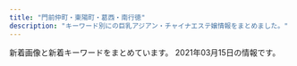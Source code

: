 ```yaml
---
title: "門前仲町・東陽町・葛西・南行徳"
description: "キーワード別にの巨乳アジアン・チャイナエステ嬢情報をまとめました。"
---
```


新着画像と新着キーワードをまとめています。
2021年03月15日の情報です。

<DmmAffiliateIns />
<KeywordTable
  shops={
    [
    {
        "station": "\u884c\u5fb3\u99c5\u5357\u53e3",
        "url": "http://honey-honey.oks.bz/",
        "keywords": {
            "87": 5,
            "E": 3,
            "90": 1,
            "86": 8,
            "89": 1,
            "F": 1,
            "84": 1,
            "82": 3,
            "85": 4,
            "C": 8,
            "D": 14,
            "83": 5
        },
        "name": "Honey Honey \u30fb\u30cf\u30cb\u30fc\u30cf\u30cb\u30fc",
        "img_links": [
            "http://honey-honey.oks.bz/photos/sites/12/2021/03/2021031516515050.jpg",
            "http://honey-honey.oks.bz/photos/sites/12/2020/12/202012161830054.jpg",
            "http://honey-honey.oks.bz/images/mobile.jpg",
            "http://honey-honey.oks.bz/photos/sites/12/2020/07/2020072713102372.jpg",
            "http://honey-honey.oks.bz/photos/sites/12/2020/01/2020012916562962.jpg",
            "http://honey-honey.oks.bz/images/s_mobile.jpg",
            "http://honey-honey.oks.bz/photos/sites/12/2019/03/2019031519301066.jpg",
            "http://honey-honey.oks.bz/photos/sites/12/2018/10/2018100114043182.jpg",
            "http://honey-honey.oks.bz/photos/sites/12/2020/02/2020022712250768.jpg",
            "http://honey-honey.oks.bz/photos/sites/12/2020/12/2020122317262280.jpg",
            "http://honey-honey.oks.bz/photos/sites/12/2020/10/2020102718213243.jpg",
            "http://honey-honey.oks.bz/photos/sites/12/2018/12/2018121114310827.jpg",
            "http://honey-honey.oks.bz/images/s_news.jpg",
            "http://honey-honey.oks.bz/images/s_face.jpg",
            "http://honey-honey.oks.bz/photos/sites/12/2019/09/2019090915443421.jpg",
            "http://honey-honey.oks.bz/photos/sites/12/2020/06/202006221317315.jpg",
            "http://honey-honey.oks.bz/images/s_link.png",
            "http://honey-honey.oks.bz/photos/sites/12/2018/05/201805250756593.jpg",
            "http://honey-honey.oks.bz/photos/sites/12/2021/01/2021010819070927.jpg",
            "http://honey-honey.oks.bz/photos/sites/12/2020/12/2020122317270920.jpg",
            "http://honey-honey.oks.bz/images/s_staff.png",
            "http://gekkou2.a1.ies.bz/upload/sites/12/2021/03/2021031516515050.jpg",
            "http://honey-honey.oks.bz/photos/sites/12/2018/11/2018112411391860.jpg",
            "http://honey-honey.oks.bz/photos/sites/12/2020/01/2020010912552782.jpg",
            "http://honey-honey.oks.bz/images/room1.jpg",
            "http://honey-honey.oks.bz/photos/sites/12/2019/09/2019092614582660.jpg",
            "http://honey-honey.oks.bz/photos/sites/12/2018/05/2018052507565947.jpg",
            "http://honey-honey.oks.bz/photos/sites/12/2018/09/2018091109422420.jpg",
            "http://honey-honey.oks.bz/photos/sites/12/2018/05/2018052507565915.jpg",
            "http://honey-honey.oks.bz/photos/sites/12/2019/07/2019073011000090.jpg",
            "http://honey-honey.oks.bz/photos/sites/12/2018/08/2018083009422342.jpg",
            "http://honey-honey.oks.bz/photos/sites/12/2020/12/2020120213320379.jpg",
            "http://honey-honey.oks.bz/photos/sites/12/2020/01/2020010611404957.jpg",
            "http://honey-honey.oks.bz/photos/sites/12/2019/01/2019010713202685.jpg",
            "http://honey-honey.oks.bz/images/room2.jpg",
            "http://honey-honey.oks.bz/images/top.png",
            "http://honey-honey.oks.bz/photos/sites/12/2018/08/2018082509443047.jpg",
            "http://honey-honey.oks.bz/photos/sites/12/2018/06/2018062609292113.jpg",
            "http://honey-honey.oks.bz/photos/sites/12/2020/02/2020021813422714.jpg"
        ]
    },
    {
        "img_links": [],
        "station": "\u7be0\u5d0e\u99c5\u5317\u53e3",
        "keywords": {},
        "name": "Shamballa\uff5e\u30b7\u30e3\u30f3\u30d0\u30e9",
        "url": "http://hi-msg.com/shamballa/"
    },
    {
        "name": "\u30bd\u30d5\u30c8\u306a\u7a7a\u9593",
        "station": "\u6728\u5834\u99c52\u756a\u51fa\u53e3",
        "img_links": [
            "http://soft-room.work/sp/images/int3.jpg",
            "http://soft-room.work/images/staff_t.jpg",
            "http://soft-room.work/images/sys3.jpg",
            "http://soft-room.work/images/12.jpg",
            "http://soft-room.work/img/rina1.jpg",
            "http://soft-room.work/images/sys1.jpg",
            "http://soft-room.work/images/1.jpg",
            "http://soft-room.work/images/concept.jpg",
            "http://soft-room.work/sp/staff/yui.jpg",
            "http://soft-room.work/sp/menu/staff.jpg",
            "http://soft-room.work/img/mina1.jpg",
            "http://soft-room.work/sp/images/int4.jpg",
            "http://soft-room.work/img/mirai1.jpg",
            "http://soft-room.work/sp/img/yui1.jpg",
            "http://soft-room.work/images/ac1.jpg",
            "http://soft-room.work/sp/images/int1.jpg",
            "http://soft-room.work/images/11.jpg",
            "http://soft-room.work/sp/images/sys3.jpg",
            "http://soft-room.work/images/tr.jpg",
            "http://soft-room.work/sp/images/concept.jpg",
            "http://soft-room.work/images/interior_t.jpg",
            "http://soft-room.work/sp/img/riri1.jpg",
            "http://soft-room.work/staff/mirai.jpg",
            "http://soft-room.work/sp/img/sora1.jpg",
            "http://soft-room.work/sp/images/ac1.jpg",
            "http://soft-room.work/sp/img/rina2.jpg",
            "http://soft-room.work/sp/img/rina1.jpg",
            "http://soft-room.work/sp/img/rin1.jpg",
            "http://soft-room.work/sp/img/juri1.jpg",
            "http://soft-room.work/img/yui1.jpg",
            "http://soft-room.work/images/head.jpg",
            "http://soft-room.work/sp/img/mirai1.jpg",
            "http://soft-room.work/images/news_b.jpg",
            "http://soft-room.work/sp/images/interior_t.jpg",
            "http://soft-room.work/img/riri1.jpg",
            "http://soft-room.work/staff/sora.jpg",
            "http://soft-room.work/sp/staff/juri.jpg",
            "http://soft-room.work/sp/images/newsb.png",
            "http://soft-room.work/img/mei1.jpg",
            "http://soft-room.work/images/rec1.jpg",
            "http://soft-room.work/sp/images/staff_t.jpg",
            "http://soft-room.work/img/rina2.jpg",
            "http://soft-room.work/sp/images/news.jpg",
            "http://soft-room.work/images/4.jpg",
            "http://soft-room.work/sp/staff/rina.jpg",
            "http://soft-room.work/sp/staff/mina.jpg",
            "http://soft-room.work/sp/images/int2.jpg",
            "http://soft-room.work/img/sora1.jpg",
            "http://soft-room.work/images/6.jpg",
            "http://soft-room.work/sp/img/mei1.jpg",
            "http://soft-room.work/images/7.jpg",
            "http://soft-room.work/img/rin1.jpg",
            "http://soft-room.work/images/3.jpg",
            "http://soft-room.work/sp/images/footer.jpg",
            "http://soft-room.work/sp/staff/rin.jpg",
            "http://soft-room.work/images/tgirl.jpg",
            "http://soft-room.work/sp/menu/top.jpg",
            "http://soft-room.work/staff/mina.jpg",
            "http://soft-room.work/staff/juri.jpg",
            "http://soft-room.work/images/int1.jpg",
            "http://soft-room.work/sp/staff/mirai.jpg",
            "http://soft-room.work/sp/images/sys1.jpg",
            "http://soft-room.work/images/newface.jpg",
            "http://soft-room.work/staff/mei.jpg",
            "http://soft-room.work/sp/img/mina1.jpg",
            "http://soft-room.work/staff/yui.jpg",
            "http://soft-room.work/images/2.jpg",
            "http://soft-room.work/img/juri1.jpg",
            "http://soft-room.work/sp/images/b1.jpg",
            "http://soft-room.work/staff/riri.jpg",
            "http://soft-room.work/sp/staff/sora.jpg",
            "http://soft-room.work/sp/staff/riri.jpg",
            "http://soft-room.work/images/sys2.jpg",
            "http://soft-room.work/images/news_t.jpg",
            "http://soft-room.work/sp/images/sys2.jpg",
            "http://soft-room.work/staff/rina.jpg",
            "http://soft-room.work/staff/rin.jpg",
            "http://soft-room.work/images/sm.jpg",
            "http://soft-room.work/sp/images/rec2.jpg",
            "http://soft-room.work/images/b1.jpg",
            "http://soft-room.work/sp/images/topgirl.jpg",
            "http://soft-room.work/sp/images/head.jpg",
            "http://soft-room.work/sp/images/tel.jpg",
            "http://soft-room.work/sp/staff/mei.jpg",
            "http://soft-room.work/sp/images/ta.jpg",
            "http://soft-room.work/images/int2.jpg",
            "http://soft-room.work/sp/images/rec1.jpg",
            "http://soft-room.work/images/rec2.jpg",
            "http://soft-room.work/images/16.jpg"
        ],
        "url": "http://soft-room.work/",
        "keywords": {}
    },
    {
        "station": "\u6771\u967d\u753a\u99c52\u756a\u51fa\u53e3",
        "img_links": [
            "http://green-es.info/images/1.jpg",
            "http://green-es.info/images/4.jpg",
            "http://green-es.info/images/tt.jpg",
            "http://green-es.info/images/interior.png",
            "http://green-es.info/img/yuki.jpg",
            "http://green-es.info/img/rika1.jpg",
            "http://green-es.info/img/risa.jpg",
            "http://green-es.info/images/mobile.jpg",
            "http://green-es.info/images/staff_t.jpg",
            "http://green-es.info/img/eri1.jpg",
            "http://green-es.info/img/haru1.jpg",
            "http://green-es.info/img/yuki1.jpg",
            "http://green-es.info/images/3.jpg",
            "http://green-es.info/img/koko.jpg",
            "http://green-es.info/images/5.jpg",
            "http://green-es.info/img/haru.jpg",
            "http://green-es.info/images/interior_t.jpg",
            "http://green-es.info/img/risa1.jpg",
            "http://green-es.info/images/6.jpg",
            "http://green-es.info/img/eri.jpg",
            "http://green-es.info/img/koko1.jpg",
            "http://green-es.info/images/rem.jpg",
            "http://green-es.info/images/news.jpg",
            "http://green-es.info/images/tp.png",
            "http://green-es.info/images/2.jpg",
            "http://green-es.info/img/rika.jpg"
        ],
        "name": "\u30b0\u30ea\u30fc\u30f3",
        "url": "http://green-es.info/",
        "keywords": {
            "87": 2,
            "86": 1,
            "92": 1,
            "89": 1,
            "85": 1
        }
    },
    {
        "keywords": {
            "82": 43,
            "90": 43,
            "C": 74,
            "86": 86,
            "83": 129,
            "E": 86,
            "84": 43,
            "85": 258,
            "D": 516,
            "88": 43
        },
        "name": "SANAND\u30fb\u30b5\u30ca\u30f3\u30c9",
        "url": "http://sanand.xyz.mn/",
        "station": "\u884c\u5fb3\u99c5\u5357\u53e3",
        "img_links": [
            "http://sanand.xyz.mn/images/s_staff.jpg",
            "http://sanand.xyz.mn/photos/sites/90/2020/05/2020053110211696.jpg",
            "http://sanand.xyz.mn/images/s1.jpg",
            "http://sanand.xyz.mn/images/s_pick.jpg",
            "http://sanand.xyz.mn/images/s2.jpg",
            "http://sanand.xyz.mn/images/xin.jpg",
            "http://sanand.xyz.mn/images/s_face.jpg",
            "http://sanand.xyz.mn/photos/sites/90/2019/11/2019112704233985.jpg",
            "http://sanand.xyz.mn/photos/sites/90/2020/01/2020011101185841.jpg",
            "http://sanand.xyz.mn/images/top.png",
            "http://sanand.xyz.mn/images/mobile.jpg",
            "http://sanand.xyz.mn/photos/sites/90/2019/11/2019112704234232.jpg",
            "http://sanand.xyz.mn/photos/sites/90/2019/11/2019111403182365.jpg",
            "http://sanand.xyz.mn/photos/sites/90/2020/01/2020011501300273.jpg",
            "http://sanand.xyz.mn/photos/sites/90/2020/03/2020031401200395.jpg",
            "http://sanand.xyz.mn/photos/sites/90/2020/05/202005060119462.jpg",
            "http://sanand.xyz.mn/photos/sites/90/2020/07/202007040128087.jpg",
            "http://sanand.xyz.mn/images/s_news.jpg",
            "http://sanand.xyz.mn/photos/sites/90/2020/03/2020031206204519.jpg",
            "http://sanand.xyz.mn/photos/sites/90/2020/05/2020050601194464.jpg",
            "http://sanand.xyz.mn/photos/sites/90/2019/12/2019121604305596.jpg",
            "http://sanand.xyz.mn/images/s_link.jpg",
            "http://sanand.xyz.mn/photos/sites/90/2020/01/202001020833354.jpg",
            "http://sanand.xyz.mn/photos/sites/90/2019/11/2019111403181636.jpg",
            "http://sanand.xyz.mn/photos/sites/90/2020/01/2020010108004539.jpg",
            "http://sanand.xyz.mn/photos/sites/90/2020/01/2020012107105138.jpg"
        ]
    },
    {
        "keywords": {
            "C": 12,
            "85": 12,
            "E": 12,
            "D": 18,
            "83": 6,
            "87": 6,
            "88": 6
        },
        "img_links": [
            "https://chokoi.tyo.cm/images/img_service02.jpg",
            "https://chokoi.tyo.cm/images/link_nav04.jpg",
            "https://chokoi.tyo.cm/images/sp_nav01.png",
            "https://chokoi.tyo.cm/images/card.png",
            "https://chokoi.tyo.cm/images/room3.jpg",
            "https://chokoi.tyo.cm/images/sp_tit_staff.png",
            "https://chokoi.tyo.cm/images/link_nav01.jpg",
            "https://chokoi.tyo.cm/images/room4.jpg",
            "https://chokoi.tyo.cm/photos/sites/79/2021/03/2021030906125066.jpg",
            "https://chokoi.tyo.cm/images/link_nav05.jpg",
            "https://chokoi.tyo.cm/images/room1.jpg",
            "https://chokoi.tyo.cm/images/sp_tit_news.png",
            "https://chokoi.tyo.cm/images/link_nav02.jpg",
            "https://chokoi.tyo.cm/photos/sites/79/2021/03/202103090612546.jpg",
            "https://chokoi.tyo.cm/images/room2.jpg",
            "https://chokoi.tyo.cm/images/sp_nav03.png",
            "https://chokoi.tyo.cm/images/sp_end.jpg",
            "https://chokoi.tyo.cm/photos/sites/79/2021/03/2021030906125324.jpg",
            "https://chokoi.tyo.cm/images/link_nav06.jpg",
            "https://chokoi.tyo.cm/images/img_service03.jpg",
            "https://chokoi.tyo.cm/images/sp_top.jpg",
            "https://chokoi.tyo.cm/images/img_service01.jpg",
            "https://chokoi.tyo.cm/images/link_nav03.jpg",
            "https://chokoi.tyo.cm/images/sp_nav02.png",
            "https://chokoi.tyo.cm/images/top.png",
            "https://chokoi.tyo.cm/photos/sites/79/2021/03/2021030906125613.jpg",
            "https://chokoi.tyo.cm/images/end.png",
            "https://chokoi.tyo.cm/photos/sites/79/2021/03/2021030906125267.jpg",
            "https://chokoi.tyo.cm/images/re.png"
        ],
        "name": "Loves \u30e9\u30d0\u30fc\u30ba",
        "url": "https://chokoi.tyo.cm/",
        "station": "\u6728\u5834\u99c54b\u51fa\u53e3"
    },
    {
        "station": "\u897f\u845b\u897f\u99c5\u5317\u53e3",
        "url": "http://k-este.info/",
        "name": "\u30b9\u30a4\u30fc\u30c8\u30cf\u30fc\u30c8",
        "img_links": [],
        "keywords": {}
    },
    {
        "img_links": [
            "https://static.wixstatic.com/media/0e987e_4eea8036a1684d93b818072fe6423fa4~mv2.jpg",
            "https://static.wixstatic.com/media/0e987e_cfdd0d64f4194102b1b5e79b9f13ab93~mv2_d_3225_2419_s_4_2.jpg",
            "https://static.wixstatic.com/media/0e987e_f81114d4a5824d15974d25ecb4b8bdf0~mv2.png",
            "https://static.wixstatic.com/media/0e987e_04865866db29405f837253bbbb514370~mv2.jpg",
            "https://static.wixstatic.com/media/0e987e_66dae9fff67a4a7a8ae0dc9e20f796f8~mv2.png",
            "https://static.wixstatic.com/media/1fd55af04cc9e233f6ca4e29b72ebb00.png",
            "https://static.wixstatic.com/media/0e987e_1b192f7e81e74112b0226c8e6a717c8f~mv2.jpg",
            "https://static.wixstatic.com/media/0e987e_a1b224f50322408086988edc5198b273~mv2.jpg",
            "https://static.wixstatic.com/media/0e987e_66104f110fe3427aad9bb0b8a4442826~mv2.jpg",
            "https://static.wixstatic.com/media/0e987e_1679ce0bb843404cba048e3d4a181a6c~mv2_d_2207_3225_s_2.jpg",
            "https://static.wixstatic.com/media/41d000_8ebb7d13d81ea4139c54644b997e8076.png"
        ],
        "keywords": {
            "\u4e73": 1
        },
        "name": "MINAEN",
        "url": "https://277025115.wixsite.com/mysite-1/",
        "station": "\u7be0\u5d0e\u99c5\u897f\u53e3"
    },
    {
        "keywords": {},
        "station": "\u6728\u5834\u99c5A4\u51fa\u53e3",
        "url": "http://iyasinote.xyz/",
        "name": "\u30ea\u30d5\u30ec\u30c3\u30b7\u30e5",
        "img_links": [
            "http://iyasinote.xyz/_src/20272599/back.png",
            "http://iyasinote.xyz/_src/20850011/s2.jpg",
            "http://iyasinote.xyz/_src/20272594/x3.png",
            "http://iyasinote.xyz/_src/20272668/info1.png",
            "http://iyasinote.xyz/_src/20850006/s1.jpg",
            "http://iyasinote.xyz/_src/20272644/s1.jpg",
            "http://iyasinote.xyz/_src/20272639/index_04.png",
            "http://iyasinote.xyz/_src/20272683/s3.jpg",
            "http://iyasinote.xyz/_src/20272642/index_08.png",
            "http://iyasinote.xyz/_src/20272588/sign.png",
            "http://iyasinote.xyz/_src/20272640/index_05.png",
            "http://iyasinote.xyz/_src/20272570/dscf1336.jpg",
            "http://iyasinote.xyz/_src/20272608/back.png",
            "http://iyasinote.xyz/_src/20272612/sign.png",
            "http://iyasinote.xyz/_src/20272575/sign.png",
            "http://iyasinote.xyz/_src/20272590/x1.png",
            "http://iyasinote.xyz/_src/32108882/img20190623174539069990.jpg",
            "http://iyasinote.xyz/_src/20272583/tel.png",
            "http://iyasinote.xyz/_src/20272578/b1.png",
            "http://iyasinote.xyz/_src/20272584/tel.png",
            "http://iyasinote.xyz/_src/23776259/wechatimg249_20180701185537417.jpg",
            "http://iyasinote.xyz/_src/20850017/s3.jpg",
            "http://iyasinote.xyz/_src/20272573/b1.png",
            "http://iyasinote.xyz/_src/20272641/index_11.png",
            "http://iyasinote.xyz/_src/20272571/img20160403102850637767.jpg",
            "http://iyasinote.xyz/_src/20272665/img20160204005259325917.jpg",
            "http://iyasinote.xyz/_src/20272631/x3.png",
            "http://iyasinote.xyz/_src/20272602/sign.png",
            "http://iyasinote.xyz/_src/20272626/sign.png",
            "http://iyasinote.xyz/_src/20272628/x1.png",
            "http://iyasinote.xyz/_src/20272569/_x1m6343.jpg",
            "http://iyasinote.xyz/_src/21196925/img20180526163006762357.jpg",
            "http://iyasinote.xyz/_src/20272581/sign.png",
            "http://iyasinote.xyz/_src/20272585/back.png",
            "http://iyasinote.xyz/_src/20272567/sign.png",
            "http://iyasinote.xyz/_src/20272618/x3.png",
            "http://iyasinote.xyz/_src/20272623/back.png",
            "http://iyasinote.xyz/_src/20272643/index_09.png",
            "http://iyasinote.xyz/_src/20272636/back.png",
            "http://iyasinote.xyz/_src/23776260/wechatimg249_20180701185537417.jpg",
            "http://iyasinote.xyz/_src/20272684/s2.jpg",
            "http://iyasinote.xyz/_src/20272614/x1.png",
            "http://iyasinote.xyz/_src/20272568/img20151209023726260995.jpg"
        ]
    },
    {
        "keywords": {
            "87": 6,
            "86": 6,
            "85": 12,
            "E": 12,
            "C": 27,
            "D": 18,
            "88": 6
        },
        "url": "http://fuen.iest.info/",
        "station": "\u845b\u897f\u99c5\u897f\u53e3",
        "img_links": [
            "http://fuen.iest.info/images/themes/blue/s_zysx.png",
            "http://fuen.iest.info/photos/sites/2/2020/07/2020072110520047.jpg",
            "http://fuen.iest.info/photos/sites/2/2020/07/2020072110515835.jpg",
            "http://fuen.iest.info/images/room3.jpg",
            "http://fuen.iest.info/images/themes/blue/s_ranking.png",
            "http://fuen.iest.info/photos/sites/2/2020/07/2020072110515940.jpg",
            "http://fuen.iest.info/images/themes/blue/r3.jpg",
            "http://fuen.iest.info/photos/sites/2/2018/12/2018121714525583.jpg",
            "http://fuen.iest.info/images/themes/blue/no1.png",
            "http://fuen.iest.info/images/themes/blue/s_newface.png",
            "http://fuen.iest.info/images/room4.jpg",
            "http://fuen.iest.info/photos/sites/2/2020/07/2020072110520042.jpg",
            "http://fuen.iest.info/images/room1.jpg",
            "http://fuen.iest.info/images/themes/blue/s_news.png",
            "http://fuen.iest.info/images/themes/blue/s_staff.png",
            "http://fuen.iest.info/images/room2.jpg",
            "http://fuen.iest.info/images/themes/blue/s_link.png",
            "http://fuen.iest.info/photos/sites/2/2020/07/2020072110520164.jpg",
            "http://fuen.iest.info/images/themes/blue/s_pickup.png",
            "http://fuen.iest.info/images/themes/blue/mobile.jpg",
            "http://fuen.iest.info/images/themes/blue/no2.png",
            "http://fuen.iest.info/images/themes/blue/line.png"
        ],
        "name": "\u98a8\u7e01"
    },
    {
        "name": "\u3086\u304d",
        "url": "http://yuki.jpn.cm/",
        "station": "\u5357\u884c\u5fb3\u99c5\u5317\u53e3",
        "img_links": [
            "http://yuki.jpn.cm/photos/sites/37/2020/03/2020030510331117.jpg",
            "http://yuki.jpn.cm/images/room3.jpg",
            "http://yuki.jpn.cm/images/nbj2.jpg",
            "http://yuki.jpn.cm/photos/sites/37/2020/03/2020030510332648.jpg",
            "http://yuki.jpn.cm/photos/sites/37/2020/03/2020030510334277.jpg",
            "http://yuki.jpn.cm/images/s_staff.jpg",
            "http://yuki.jpn.cm/images/room1.jpg",
            "http://yuki.jpn.cm/images/room2.jpg",
            "http://yuki.jpn.cm/photos/sites/37/2020/03/2020030510325253.jpg",
            "http://yuki.jpn.cm/images/1.jpg",
            "http://yuki.jpn.cm/images/mobile.jpg",
            "http://yuki.jpn.cm/photos/sites/37/2020/03/2020030510342475.jpg",
            "http://yuki.jpn.cm/images/top.png",
            "http://yuki.jpn.cm/photos/sites/37/2020/03/202003051033562.jpg",
            "http://yuki.jpn.cm/images/s_news.jpg",
            "http://yuki.jpn.cm/images/end.png",
            "http://yuki.jpn.cm/images/room4.jpg"
        ],
        "keywords": {
            "83": 1,
            "86": 2,
            "85": 3,
            "D": 6
        }
    },
    {
        "img_links": [
            "http://aroma-resort.xyz/images/g0.jpg",
            "http://aroma-resort.xyz/images/service.png",
            "http://aroma-resort.xyz/images/zi_massage.png",
            "http://aroma-resort.xyz/images/mobile.jpg",
            "http://aroma-resort.xyz/images/infotiao1.jpg",
            "http://aroma-resort.xyz/images/tel.png",
            "http://aroma-resort.xyz/images/s4.jpg",
            "http://aroma-resort.xyz/images/g6.jpg",
            "http://aroma-resort.xyz/images/s3.jpg",
            "http://aroma-resort.xyz/images/zi_staff.png",
            "http://aroma-resort.xyz/images/r3.jpg",
            "http://aroma-resort.xyz/images/new1.png",
            "http://aroma-resort.xyz/images/r4.jpg",
            "http://aroma-resort.xyz/images/xian.png",
            "http://aroma-resort.xyz/images/new3.png",
            "http://aroma-resort.xyz/images/pick.png",
            "http://aroma-resort.xyz/images/main_top.png",
            "http://aroma-resort.xyz/images/s5.jpg",
            "http://aroma-resort.xyz/images/main_bottom.png",
            "http://aroma-resort.xyz/images/g3.jpg",
            "http://aroma-resort.xyz/images/r2.jpg",
            "http://aroma-resort.xyz/images/s1.jpg",
            "http://aroma-resort.xyz/images/s2.jpg",
            "http://aroma-resort.xyz/images/g5.jpg",
            "http://aroma-resort.xyz/images/yuyu.jpg",
            "http://aroma-resort.xyz/images/g7.jpg",
            "http://aroma-resort.xyz/images/g8.jpg",
            "http://aroma-resort.xyz/images/r1.jpg"
        ],
        "url": "http://aroma-resort.xyz/",
        "name": "\u30a2\u30ed\u30de\u30ea\u30be\u30fc\u30c8",
        "keywords": {
            "D": 3,
            "E": 2
        },
        "station": "\u6728\u5834\u99c52\u756a\u53e3"
    },
    {
        "station": "\u897f\u845b\u897f\u99c5\u5317\u53e3",
        "img_links": [
            "http://sakura.iest.jp/images/info.png",
            "http://sakura.iest.jp/images/staff_03.jpg",
            "http://sakura.iest.jp/layer/images/top.jpg",
            "http://sakura.iest.jp/images/ser3.jpg",
            "http://sakura.iest.jp/images/1.jpg",
            "http://sakura.iest.jp/images/s_info.png",
            "http://sakura.iest.jp/images/staff_bj4.png",
            "http://sakura.iest.jp/images/wenzi-staff.png",
            "http://sakura.iest.jp/layer/images/top/top_01.jpg",
            "http://sakura.iest.jp/images/s_service.png",
            "http://sakura.iest.jp/layer/images/top/top_05.jpg",
            "http://sakura.iest.jp/images/staff_06.jpg",
            "http://sakura.iest.jp/layer/images/top/top_08.png",
            "http://sakura.iest.jp/images/staff_02.jpg",
            "http://sakura.iest.jp/images/ser2.jpg",
            "http://sakura.iest.jp/images/staff_01.jpg",
            "http://sakura.iest.jp/images/staff_bj1.png",
            "http://sakura.iest.jp/layer/images/top/top_02.jpg",
            "http://sakura.iest.jp/layer/images/top/top_04.jpg",
            "http://sakura.iest.jp/images/top1.jpg",
            "http://sakura.iest.jp/layer/images/top/top_06.jpg",
            "http://sakura.iest.jp/images/staff_04.jpg",
            "http://sakura.iest.jp/images/top2.jpg",
            "http://sakura.iest.jp/layer/images/top/top_03.jpg",
            "http://sakura.iest.jp/images/ser1.jpg",
            "http://sakura.iest.jp/images/ser4.jpg"
        ],
        "name": "\u685c\u306e\u604b",
        "keywords": {
            "83": 3,
            "84": 3,
            "85": 3,
            "86": 6
        },
        "url": "http://sakura.iest.jp/"
    },
    {
        "name": "\u82b1\u6d77",
        "keywords": {},
        "img_links": [],
        "url": "http://ran.xyz.mn/",
        "station": "\u845b\u897f\u99c5\u897f\u53e3"
    },
    {
        "keywords": {
            "87": 6,
            "86": 7,
            "88": 3
        },
        "name": "sweet honey",
        "station": "\u9580\u524d\u4ef2\u753a\u99c56\u756a\u51fa\u53e3",
        "img_links": [
            "http://massage-sweethoney.info/img/st26.jpg",
            "http://massage-sweethoney.info/i/img/st30.jpg",
            "http://massage-sweethoney.info/img/st026.jpg",
            "http://massage-sweethoney.info/img/st31.jpg",
            "http://massage-sweethoney.info/i/img/st16.jpg",
            "http://massage-sweethoney.info/i/img/st8.jpg",
            "http://massage-sweethoney.info/img/st21.jpg",
            "http://massage-sweethoney.info/i/img/st20.jpg",
            "http://massage-sweethoney.info/i/img/cre.jpg",
            "http://massage-sweethoney.info/img/head.jpg",
            "http://massage-sweethoney.info/img/st23.jpg",
            "http://massage-sweethoney.info/img/credit.jpg",
            "http://massage-sweethoney.info/i/img/r2.jpg",
            "http://massage-sweethoney.info/img/st30.jpg",
            "http://massage-sweethoney.info/i/img/r1.jpg",
            "http://massage-sweethoney.info/img/st27.jpg",
            "http://massage-sweethoney.info/img/st024.jpg",
            "http://massage-sweethoney.info/img/bb.png",
            "http://massage-sweethoney.info/img/st8.jpg",
            "http://massage-sweethoney.info/img/st22.jpg",
            "http://massage-sweethoney.info/i/img/r3.jpg",
            "http://massage-sweethoney.info/i/img/st29.jpg",
            "http://massage-sweethoney.info/img/mo.png",
            "http://massage-sweethoney.info/i/img/st27.jpg",
            "http://massage-sweethoney.info/img/st25.jpg",
            "http://massage-sweethoney.info/i/img/st26.jpg",
            "http://massage-sweethoney.info/img/st29.jpg",
            "http://massage-sweethoney.info/img/st28.jpg",
            "http://massage-sweethoney.info/img/st9.jpg",
            "http://massage-sweethoney.info/i/img/st28.jpg",
            "http://massage-sweethoney.info/img/st24.jpg",
            "http://massage-sweethoney.info/i/img/paypay.jpg",
            "http://massage-sweethoney.info/img/st16.jpg",
            "http://massage-sweethoney.info/img/st10.jpg",
            "http://massage-sweethoney.info/img/st20.jpg",
            "http://massage-sweethoney.info/img/nos.jpg",
            "http://massage-sweethoney.info/i/img/st31.jpg",
            "http://massage-sweethoney.info/i/img/r4.jpg",
            "http://massage-sweethoney.info/i/img/st9.jpg"
        ],
        "url": "http://massage-sweethoney.info/"
    },
    {
        "keywords": {},
        "img_links": [
            "http://hi-msg.com/mi/img/p-5.jpg",
            "http://hi-msg.com/mi/img/staff-list-top.jpg",
            "http://hi-msg.com/mi/img/p-4.jpg",
            "http://hi-msg.com/mi/img/p-7.jpg",
            "http://hi-msg.com/mi/img/p-8.jpg",
            "http://hi-msg.com/mi/img/p-1.jpg",
            "http://hi-msg.com/mi/img/fla-1.jpg",
            "http://hi-msg.com/mi/img/no.png",
            "http://hi-msg.com/mi/img/p-00.jpg",
            "http://hi-msg.com/mi/img/p-10.jpg",
            "http://hi-msg.com/mi/img/p-9.jpg",
            "http://hi-msg.com/mi/img/fla.jpg",
            "http://hi-msg.com/mi/img/s-2.jpg",
            "http://hi-msg.com/mi/img/botton.jpg",
            "http://hi-msg.com/mi/img/p-6.jpg",
            "http://hi-msg.com/mi/img/p-2.jpg",
            "http://hi-msg.com/mi/img/p-3.jpg"
        ],
        "url": "http://hi-msg.com/mi/",
        "name": "\u7f8e",
        "station": "\u884c\u5fb3\u99c5"
    },
    {
        "url": "http://www.nuku-mori.xyz/",
        "station": "\u6771\u967d\u753a\u99c51\u756a\u51fa\u53e3",
        "keywords": {
            "C": 6
        },
        "name": "\u6e29\u3082\u308a",
        "img_links": [
            "http://www.nuku-mori.xyz/images/staff/2/yuna.jpg",
            "http://www.nuku-mori.xyz/images/staff/2/nana.jpg",
            "http://www.nuku-mori.xyz/images/staff/2/mika.jpg",
            "http://www.nuku-mori.xyz/pad/off2.jpg",
            "http://www.nuku-mori.xyz/images/sys.jpg",
            "http://www.nuku-mori.xyz/images/staff/2/yuki2.jpg",
            "http://www.nuku-mori.xyz/images/index-take_21.jpg",
            "http://www.nuku-mori.xyz/images/index-take_02.jpg",
            "http://www.nuku-mori.xyz/images/nav/c-nav-sys.jpg",
            "http://www.nuku-mori.xyz/images/nav/c-nav-info.jpg",
            "http://www.nuku-mori.xyz/images/index-take_12.jpg",
            "http://www.nuku-mori.xyz/images/index-take_07.jpg",
            "http://www.nuku-mori.xyz/images/index-take_06.jpg",
            "http://www.nuku-mori.xyz/images/nav/index-t_staff.jpg",
            "http://www.nuku-mori.xyz/images/index-take_09.jpg",
            "http://www.nuku-mori.xyz/images/index-take_13.jpg",
            "http://www.nuku-mori.xyz/images/index-take_17.jpg",
            "http://www.nuku-mori.xyz/images/staff/2/ami.jpg"
        ]
    },
    {
        "keywords": {
            "G": 4,
            "E": 10,
            "F": 2
        },
        "img_links": [
            "http://gakuen.xyz.mn/photos/sites/71/2020/09/2020092819121522.jpg",
            "http://gakuen.xyz.mn/images/g1.jpg",
            "http://gakuen.xyz.mn/images/pick.jpg",
            "http://gakuen.xyz.mn/images/1.jpg",
            "http://gakuen.xyz.mn/photos/sites/71/2019/10/2019101811500268.jpg",
            "http://gakuen.xyz.mn/photos/sites/71/2020/10/2020100218100763-e1601629820385.jpeg",
            "http://gakuen.xyz.mn/images/g17.jpg",
            "http://gakuen.xyz.mn/images/g2.jpg",
            "http://gakuen.xyz.mn/photos/sites/71/2019/10/2019102816572380.jpg",
            "http://gakuen.xyz.mn/images/news1.jpg",
            "http://gakuen.xyz.mn/photos/sites/71/2020/02/2020020317060366.jpg",
            "http://gakuen.xyz.mn/photos/sites/71/2020/11/2020111416130515.jpg",
            "http://gakuen.xyz.mn/photos/sites/71/2020/01/2020010713430218.jpg",
            "http://gakuen.xyz.mn/photos/sites/71/2020/06/2020061015582330.jpg",
            "http://gakuen.xyz.mn/photos/sites/71/2021/01/2021011516005173.jpeg",
            "http://gakuen.xyz.mn/photos/sites/71/2021/03/2021031218004836.jpeg",
            "http://gakuen.xyz.mn/photos/sites/71/2019/11/2019111517040618.jpg",
            "http://gakuen.xyz.mn/photos/sites/71/2020/10/2020102412595563.jpg",
            "http://gakuen.xyz.mn/images/s_link.jpg",
            "http://gakuen.xyz.mn/images/g13.jpg",
            "http://gakuen.xyz.mn/photos/sites/71/2020/06/2020062103465735-e1592678831205.jpeg",
            "http://gakuen.xyz.mn/photos/sites/71/2021/02/2021021817293677-e1613636993918.jpeg",
            "http://gakuen.xyz.mn/photos/sites/71/2020/02/2020022210241571.jpg",
            "http://gakuen.xyz.mn/photos/sites/71/2020/01/2020011015294716-e1614752978793.jpg",
            "http://gakuen.xyz.mn/photos/sites/71/2019/12/2019120817483319.jpg",
            "http://gakuen.xyz.mn/photos/sites/71/2020/08/2020081616440837.jpg",
            "http://gakuen.xyz.mn/photos/sites/71/2020/01/2020010713385696.jpg",
            "http://gakuen.xyz.mn/photos/sites/71/2020/12/2020122014304059.jpg",
            "http://gakuen.xyz.mn/photos/sites/71/2020/02/2020020317175855.jpg",
            "http://gakuen.xyz.mn/photos/sites/71/2020/06/2020062110420119.jpg",
            "http://gakuen.xyz.mn/photos/sites/71/2019/12/2019121619230170.jpg",
            "http://gakuen.xyz.mn/photos/sites/71/2020/07/2020072818553775.jpg",
            "http://gakuen.xyz.mn/images/info2.jpg",
            "http://gakuen.xyz.mn/images/g7.jpg",
            "http://gakuen.xyz.mn/images/g15.jpg",
            "http://gakuen.xyz.mn/photos/sites/71/2020/10/2020100218202785.jpg",
            "http://gakuen.xyz.mn/photos/sites/71/2020/01/2020011015294716.jpg",
            "http://gakuen.xyz.mn/photos/sites/71/2020/04/2020040816463188.jpg",
            "http://gakuen.xyz.mn/photos/sites/71/2020/03/2020030915313184.jpeg",
            "http://gakuen.xyz.mn/photos/sites/71/2019/10/2019102420321841.jpg",
            "http://gakuen.xyz.mn/images/g16.jpg",
            "http://gakuen.xyz.mn/images/2.jpg",
            "http://gakuen.xyz.mn/photos/sites/71/2020/02/2020021414323643.jpg",
            "http://gakuen.xyz.mn/images/g8.jpg",
            "http://gakuen.xyz.mn/photos/sites/71/2019/09/2019092719211544.jpg",
            "http://gakuen.xyz.mn/photos/sites/71/2019/09/2019092719211853.jpg",
            "http://gakuen.xyz.mn/images/g3.jpg",
            "http://gakuen.xyz.mn/images/info.jpg",
            "http://gakuen.xyz.mn/photos/sites/71/2020/02/202002221023280.jpg",
            "http://gakuen.xyz.mn/photos/sites/71/2019/10/2019101811390877.jpg",
            "http://gakuen.xyz.mn/photos/sites/71/2021/03/2021031218004836-e1615539723570.jpeg",
            "http://gakuen.xyz.mn/images/s_staff.jpg",
            "http://gakuen.xyz.mn/photos/sites/71/2020/11/2020112517584561.jpg",
            "http://gakuen.xyz.mn/photos/sites/71/2020/03/2020032610084881.jpg",
            "http://gakuen.xyz.mn/images/mobile.jpg",
            "http://gakuen.xyz.mn/photos/sites/71/2020/02/2020022618290662.jpg",
            "http://gakuen.xyz.mn/images/s_cosplay.jpg",
            "http://gakuen.xyz.mn/images/g10.jpg",
            "http://gakuen.xyz.mn/images/top.jpg",
            "http://gakuen.xyz.mn/images/staff_bj3.jpg"
        ],
        "station": "\u884c\u5fb3\u99c5\u5357\u53e3",
        "name": "\u884c\u5fb3\u5b66\u5712",
        "url": "http://gakuen.xyz.mn/"
    },
    {
        "station": "\u6728\u5834\u99c51\u756a\u51fa\u53e3",
        "name": "\u30c0\u30a4\u30e4\u30e2\u30f3\u30c9",
        "keywords": {
            "D": 4,
            "88": 8,
            "85": 8,
            "C": 12
        },
        "img_links": [
            "http://www.diamond.relaxjp.info/files/003.jpg",
            "http://www.diamond.relaxjp.info/images/icon_staff.png",
            "http://www.diamond.relaxjp.info/files/004-03.jpg",
            "http://www.diamond.relaxjp.info/files/003-03.jpg",
            "http://www.diamond.relaxjp.info/images/icon_top.png",
            "http://www.diamond.relaxjp.info/images/index_sm.png",
            "http://www.diamond.relaxjp.info/files/002.jpg",
            "http://www.diamond.relaxjp.info/files/003-02.jpg",
            "http://www.diamond.relaxjp.info/files/001.jpg",
            "http://www.diamond.relaxjp.info/files/001-02.jpg",
            "http://www.diamond.relaxjp.info/files/002-03.jpg",
            "http://www.diamond.relaxjp.info/files/002-02.jpg",
            "http://www.diamond.relaxjp.info/images/mainImg_sub.jpg",
            "http://www.diamond.relaxjp.info/images/icon_info.png",
            "http://www.diamond.relaxjp.info/images/icon_tel.png",
            "http://www.diamond.relaxjp.info/files/004-02.jpg",
            "http://www.diamond.relaxjp.info/files/004.jpg",
            "http://www.diamond.relaxjp.info/images/btn2.png",
            "http://www.diamond.relaxjp.info/files/001-03.jpg"
        ],
        "url": "http://www.diamond.relaxjp.info/"
    },
    {
        "url": "http://es-chinese.info/",
        "name": "Aries \u30a2\u30ea\u30a8\u30b9",
        "img_links": [
            "http://es-chinese.info/wp-content/uploads/2020/11/sayumixd2_\u526f\u672c.jpg",
            "http://es-chinese.info/wp-content/uploads/2020/11/mayixd2_\u526f\u672c.jpg",
            "http://es-chinese.info/wp-content/uploads/2020/09/sana_\u526f\u672c-500x750.jpg",
            "http://es-chinese.info/wp-content/uploads/2020/11/sayumixd2_\u526f\u672c-221x300.jpg",
            "http://es-chinese.info/wp-content/uploads/2020/11/yukina2_\u526f\u672c.jpg",
            "http://es-chinese.info/wp-content/uploads/2020/11/akanexd5_\u526f\u672c-745x1024.jpg",
            "http://es-chinese.info/wp-content/uploads/2020/11/mayixd2_\u526f\u672c-552x1024.jpg",
            "http://es-chinese.info/wp-content/uploads/2021/01/eri1_\u526f\u672c-500x750.jpg",
            "http://es-chinese.info/wp-content/uploads/2020/11/sayumixd3_\u526f\u672c-500x750.jpg",
            "http://es-chinese.info/wp-content/themes/template-salon2/images/noimg.jpg",
            "http://es-chinese.info/wp-content/uploads/2020/11/mayixd1_\u526f\u672c_\u526f\u672c-165x300.jpg",
            "http://es-chinese.info/wp-content/uploads/2020/11/mayixd1_\u526f\u672c_\u526f\u672c-500x750.jpg",
            "http://es-chinese.info/wp-content/uploads/2020/11/mayixd1_\u526f\u672c_\u526f\u672c.jpg",
            "http://es-chinese.info/wp-content/uploads/2021/01/aoyixd5_\u526f\u672c.jpg",
            "http://es-chinese.info/wp-content/uploads/2021/01/eri2_\u526f\u672c-228x300.jpg",
            "http://es-chinese.info/wp-content/uploads/2021/02/mireyixd1_\u526f\u672c.jpg",
            "http://es-chinese.info/wp-content/uploads/2020/09/hare1_\u526f\u672c-169x300.jpg",
            "http://es-chinese.info/wp-content/uploads/2020/11/sayumixd1_\u526f\u672c-218x300.jpg",
            "http://es-chinese.info/wp-content/uploads/2019/12/WeChat-Image_20191207140959.jpg",
            "http://es-chinese.info/wp-content/uploads/2020/12/haruxd1_\u526f\u672c-500x750.jpg",
            "http://es-chinese.info/wp-content/uploads/2020/01/aya4_\u526f\u672c-500x750.jpg",
            "http://es-chinese.info/wp-content/uploads/2021/01/aoyixd3_\u526f\u672c-500x750.jpg",
            "http://es-chinese.info/wp-content/uploads/2021/01/eri2_\u526f\u672c-500x750.jpg",
            "http://es-chinese.info/wp-content/uploads/2021/02/mireyixd2_\u526f\u672c.jpg",
            "http://es-chinese.info/wp-content/uploads/2020/11/yukina2_\u526f\u672c-500x750.jpg",
            "http://es-chinese.info/wp-content/themes/template-salon2/images/header-tel.png",
            "http://es-chinese.info/wp-content/uploads/2020/11/mayixd2_\u526f\u672c-162x300.jpg",
            "http://es-chinese.info/wp-content/uploads/2020/11/sayumixd1_\u526f\u672c.jpg",
            "http://es-chinese.info/wp-content/uploads/2019/12/WeChat-Image_20191207141006-768x1024.jpg",
            "http://es-chinese.info/wp-content/uploads/2020/04/hina2_\u526f\u672c_\u526f\u672c-167x300.jpg",
            "http://es-chinese.info/wp-content/uploads/2020/11/yukina1_\u526f\u672c-212x300.jpg",
            "http://es-chinese.info/wp-content/uploads/2021/01/aoyixd5_\u526f\u672c-500x750.jpg",
            "http://es-chinese.info/wp-content/uploads/2021/02/mireyixd1_\u526f\u672c-500x750.jpg",
            "http://es-chinese.info/wp-content/uploads/2021/02/mireyixd4_\u526f\u672c-216x300.jpg",
            "http://es-chinese.info/wp-content/uploads/2021/01/aoyixd5_\u526f\u672c-212x300.jpg",
            "http://es-chinese.info/wp-content/uploads/2020/04/hina1_\u526f\u672c-167x300.jpg",
            "http://es-chinese.info/wp-content/uploads/2020/09/sana_\u526f\u672c-212x300.jpg",
            "http://es-chinese.info/wp-content/uploads/2021/01/aoyixd3_\u526f\u672c.jpg",
            "http://es-chinese.info/wp-content/uploads/2021/02/mireyixd2_\u526f\u672c-500x750.jpg",
            "http://es-chinese.info/wp-content/uploads/2021/01/eri2_\u526f\u672c.jpg",
            "http://es-chinese.info/wp-content/uploads/2020/11/mayixd2_\u526f\u672c-500x750.jpg",
            "http://es-chinese.info/wp-content/uploads/2021/02/mireyixd4_\u526f\u672c-500x750.jpg",
            "http://es-chinese.info/wp-content/uploads/2020/04/hina1_\u526f\u672c-500x750.jpg",
            "http://es-chinese.info/wp-content/uploads/2019/12/WeChat-Image_20191207141003.jpg",
            "http://es-chinese.info/wp-content/uploads/2020/11/sayumixd3_\u526f\u672c.jpg",
            "http://es-chinese.info/wp-content/uploads/2021/01/eri1_\u526f\u672c-752x1024.jpg",
            "http://es-chinese.info/wp-content/uploads/2020/09/hare1_\u526f\u672c-500x750.jpg",
            "http://es-chinese.info/wp-content/uploads/2020/11/akanexd5_\u526f\u672c-500x750.jpg",
            "http://es-chinese.info/wp-content/uploads/2020/04/hina1_\u526f\u672c-570x1024.jpg",
            "http://es-chinese.info/wp-content/themes/template-salon2/images/main1.jpg",
            "http://es-chinese.info/wp-content/uploads/2020/12/haruxd1_\u526f\u672c-576x1024.jpg",
            "http://es-chinese.info/wp-content/uploads/2019/12/WeChat-Image_20191207141010-768x1024.jpg",
            "http://es-chinese.info/wp-content/uploads/2021/02/mireyixd3_\u526f\u672c-221x300.jpg",
            "http://es-chinese.info/wp-content/uploads/2020/11/sayumixd1_\u526f\u672c-500x750.jpg",
            "http://es-chinese.info/wp-content/uploads/2020/12/haruxd2_\u526f\u672c-169x300.jpg",
            "http://es-chinese.info/wp-content/uploads/2020/11/sayumixd3_\u526f\u672c-218x300.jpg",
            "http://es-chinese.info/wp-content/uploads/2021/01/eri1_\u526f\u672c.jpg",
            "http://es-chinese.info/wp-content/uploads/2020/11/yukina2_\u526f\u672c-209x300.jpg",
            "http://es-chinese.info/wp-content/uploads/2021/01/aoyixd3_\u526f\u672c-212x300.jpg",
            "http://es-chinese.info/wp-content/uploads/2021/01/aoyixd4_\u526f\u672c-212x300.jpg",
            "http://es-chinese.info/wp-content/uploads/2020/11/akanexd5_\u526f\u672c-218x300.jpg",
            "http://es-chinese.info/wp-content/uploads/2020/11/yukina1_\u526f\u672c-500x750.jpg",
            "http://es-chinese.info/wp-content/uploads/2020/11/yukina1_\u526f\u672c.jpg",
            "http://es-chinese.info/wp-content/uploads/2020/11/sayumixd2_\u526f\u672c-500x750.jpg",
            "http://es-chinese.info/wp-content/themes/template-salon2/images/bnr.jpg",
            "http://es-chinese.info/wp-content/uploads/2020/09/ayimixd_\u526f\u672c-1-169x300.jpg",
            "http://es-chinese.info/wp-content/uploads/2020/09/ayimixd_\u526f\u672c-1-577x1024.jpg",
            "http://es-chinese.info/wp-content/uploads/2021/02/mireyixd4_\u526f\u672c.jpg",
            "http://es-chinese.info/wp-content/uploads/2020/09/ayimixd_\u526f\u672c-1-500x750.jpg",
            "http://es-chinese.info/wp-content/uploads/2020/11/akane6_\u526f\u672c-162x300.jpg"
        ],
        "keywords": {
            "G": 1,
            "F": 67,
            "\u30bb\u30af\u30b7\u30fc": 47,
            "E": 7
        },
        "station": "\u884c\u5fb3\u99c5\u5317\u53e3"
    },
    {
        "name": "momiyoshi",
        "url": "http://www.momiyoshi.mesthe.com/",
        "keywords": {
            "D": 24,
            "87": 16,
            "86": 12,
            "C": 12,
            "85": 8
        },
        "station": "\u9580\u524d\u4ef2\u753a\u99c56\u756a\u51fa\u53e3",
        "img_links": [
            "http://www.momiyoshi.mesthe.com/images/btn2.png",
            "http://www.momiyoshi.mesthe.com/files/011-02.jpg",
            "http://www.momiyoshi.mesthe.com/files/002-02.jpg",
            "http://www.momiyoshi.mesthe.com/images/mainImg_sub.jpg",
            "http://www.momiyoshi.mesthe.com/images/icon_info.png",
            "http://www.momiyoshi.mesthe.com/files/001-02.jpg",
            "http://www.momiyoshi.mesthe.com/images/icon_top.png",
            "http://www.momiyoshi.mesthe.com/files/001.jpg",
            "http://www.momiyoshi.mesthe.com/files/012-02.jpg",
            "http://www.momiyoshi.mesthe.com/files/003.jpg",
            "http://www.momiyoshi.mesthe.com/images/icon_tel.png",
            "http://www.momiyoshi.mesthe.com/files/005.jpg",
            "http://www.momiyoshi.mesthe.com/images/icon_staff.png",
            "http://www.momiyoshi.mesthe.com/images/mainImg_sub2.jpg",
            "http://www.momiyoshi.mesthe.com/files/012.jpg",
            "http://www.momiyoshi.mesthe.com/files/013-02.jpg",
            "http://www.momiyoshi.mesthe.com/files/011.jpg",
            "http://www.momiyoshi.mesthe.com/files/013.jpg",
            "http://www.momiyoshi.mesthe.com/files/004-02.jpg",
            "http://www.momiyoshi.mesthe.com/files/004.jpg",
            "http://www.momiyoshi.mesthe.com/files/008-02.jpg",
            "http://www.momiyoshi.mesthe.com/files/003-02.jpg",
            "http://www.momiyoshi.mesthe.com/files/005-02.jpg",
            "http://www.momiyoshi.mesthe.com/files/008.jpg",
            "http://www.momiyoshi.mesthe.com/files/002.jpg"
        ]
    },
    {
        "url": "http://www.pussycat.esjoho.com/",
        "keywords": {
            "88": 15,
            "84": 8,
            "D": 73,
            "86": 51,
            "E": 7,
            "87": 21,
            "85": 39,
            "82": 8,
            "C": 54
        },
        "name": "Pussy Cat",
        "station": "\u884c\u5fb3\u99c5",
        "img_links": [
            "http://www.pussycat.esjoho.com/files/016.jpg",
            "http://www.pussycat.esjoho.com/files/012.jpg",
            "http://www.pussycat.esjoho.com/photo_news/upimg/267825fe2ffc12c39d_0.jpg",
            "http://www.pussycat.esjoho.com/images/tel2.png",
            "http://www.pussycat.esjoho.com/photo_news/upimg/890295b1f7ebb0b15a_1.jpg",
            "http://www.pussycat.esjoho.com/files/016-02.jpg",
            "http://www.pussycat.esjoho.com/files/013-03.jpg",
            "http://www.pussycat.esjoho.com/images/rsubt3.png",
            "http://www.pussycat.esjoho.com/files/010.jpg",
            "http://www.pussycat.esjoho.com/images/m3.jpg",
            "http://www.pussycat.esjoho.com/images/m6.jpg",
            "http://www.pussycat.esjoho.com/photo_news/upimg/312165e12adadc0638_0.jpg",
            "http://www.pussycat.esjoho.com/photo_news/upimg/904465b6c0c62502fb_0.jpg",
            "http://www.pussycat.esjoho.com/photo_news/upimg/442605d3f99cdb9471_0.jpg",
            "http://www.pussycat.esjoho.com/files/041-03.jpg",
            "http://www.pussycat.esjoho.com/files/012-03.jpg",
            "http://www.pussycat.esjoho.com/files/012-02.jpg",
            "http://www.pussycat.esjoho.com/files/038.jpg",
            "http://www.pussycat.esjoho.com/files/024-03.jpg",
            "http://www.pussycat.esjoho.com/photo_news/upimg/943465c38225f78a78_0.jpg",
            "http://www.pussycat.esjoho.com/files/022-02.jpg",
            "http://www.pussycat.esjoho.com/photo_news/upimg/831555c0f56a6077d2_0.jpg",
            "http://www.pussycat.esjoho.com/photo_news/upimg/698175c8b541154864_0.jpg",
            "http://www.pussycat.esjoho.com/photo_news/upimg/793885bb1ce8539488_0.jpg",
            "http://www.pussycat.esjoho.com/files/021-03.jpg",
            "http://www.pussycat.esjoho.com/files/024.jpg",
            "http://www.pussycat.esjoho.com/files/042.jpg",
            "http://www.pussycat.esjoho.com/photo_news/upimg/527315e31414915ded_1.jpg",
            "http://www.pussycat.esjoho.com/images/m2.jpg",
            "http://www.pussycat.esjoho.com/files/038-02.jpg",
            "http://www.pussycat.esjoho.com/photo_news/upimg/50003604f11c6021a3_0.jpg",
            "http://www.pussycat.esjoho.com/images/m4.jpg",
            "http://www.pussycat.esjoho.com/files/011.jpg",
            "http://www.pussycat.esjoho.com/images/slider-img001.jpg",
            "http://www.pussycat.esjoho.com/photo_news/upimg/510715f1e53af03bef_0.jpg",
            "http://www.pussycat.esjoho.com/files/017.jpg",
            "http://www.pussycat.esjoho.com/files/011-02.jpg",
            "http://www.pussycat.esjoho.com/files/021.jpg",
            "http://www.pussycat.esjoho.com/files/018-02.jpg",
            "http://www.pussycat.esjoho.com/files/011-03.jpg",
            "http://www.pussycat.esjoho.com/photo_news/upimg/920375fd9d44baad7f_0.jpg",
            "http://www.pussycat.esjoho.com/photo_news/upimg/194565b4308eccaf74_0.jpg",
            "http://www.pussycat.esjoho.com/images/esthe3.jpg",
            "http://www.pussycat.esjoho.com/files/024-02.jpg",
            "http://www.pussycat.esjoho.com/photo_news/upimg/539325db2737770376_0.jpg",
            "http://www.pussycat.esjoho.com/images/rsubt1.png",
            "http://www.pussycat.esjoho.com/images/esthe2.jpg",
            "http://www.pussycat.esjoho.com/images/slider-img002.jpg",
            "http://www.pussycat.esjoho.com/files/022-03.jpg",
            "http://www.pussycat.esjoho.com/files/047.jpg",
            "http://www.pussycat.esjoho.com/files/041.jpg",
            "http://www.pussycat.esjoho.com/photo_news/upimg/556035b3207e240b54_0.jpg",
            "http://www.pussycat.esjoho.com/photo_news/upimg/527315e31414915ded_0.jpg",
            "http://www.pussycat.esjoho.com/files/014-03.jpg",
            "http://www.pussycat.esjoho.com/images/b-online.png",
            "http://www.pussycat.esjoho.com/images/m1.jpg",
            "http://www.pussycat.esjoho.com/photo_news/upimg/287875b8345a0f195d_0.jpg",
            "http://www.pussycat.esjoho.com/photo_news/upimg/828135e4b6e272dcc3_0.jpg",
            "http://www.pussycat.esjoho.com/files/045.jpg",
            "http://www.pussycat.esjoho.com/images/rsubt6.png",
            "http://www.pussycat.esjoho.com/files/045-02.jpg",
            "http://www.pussycat.esjoho.com/files/021-02.jpg",
            "http://www.pussycat.esjoho.com/images/rsubt7.png",
            "http://www.pussycat.esjoho.com/files/010-02.jpg",
            "http://www.pussycat.esjoho.com/files/018.jpg",
            "http://www.pussycat.esjoho.com/files/039-03.jpg",
            "http://www.pussycat.esjoho.com/files/039-02.jpg",
            "http://www.pussycat.esjoho.com/files/042-02.jpg",
            "http://www.pussycat.esjoho.com/photo_news/upimg/646585db681550282a_0.jpg",
            "http://www.pussycat.esjoho.com/photo_news/upimg/819355b87bfb3e4692_0.jpg",
            "http://www.pussycat.esjoho.com/files/022.jpg",
            "http://www.pussycat.esjoho.com/files/028-02.jpg",
            "http://www.pussycat.esjoho.com/images/rsubt2.png",
            "http://www.pussycat.esjoho.com/photo_news/upimg/698295d75fbe2cd885_0.jpg",
            "http://www.pussycat.esjoho.com/files/047-02.jpg",
            "http://www.pussycat.esjoho.com/photo_news/upimg/787045c8b54142c99d_0.jpg",
            "http://www.pussycat.esjoho.com/files/010-03.jpg",
            "http://www.pussycat.esjoho.com/images/esthe1.jpg",
            "http://www.pussycat.esjoho.com/photo_news/upimg/955745e5735b0ad897_0.jpg",
            "http://www.pussycat.esjoho.com/files/013.jpg",
            "http://www.pussycat.esjoho.com/images/b-tel.png",
            "http://www.pussycat.esjoho.com/files/014-02.jpg",
            "http://www.pussycat.esjoho.com/photo_news/upimg/738215f5076539165d_0.jpg",
            "http://www.pussycat.esjoho.com/photo_news/upimg/877905d08471b23032_0.jpg",
            "http://www.pussycat.esjoho.com/images/rsubt4.png",
            "http://www.pussycat.esjoho.com/photo_news/upimg/440565e16a8a498ba0_0.jpg",
            "http://www.pussycat.esjoho.com/files/038-03.jpg",
            "http://www.pussycat.esjoho.com/photo_news/upimg/267825fe2ffc12c39d_1.jpg",
            "http://www.pussycat.esjoho.com/files/028-03.jpg",
            "http://www.pussycat.esjoho.com/files/017-03.jpg",
            "http://www.pussycat.esjoho.com/photo_news/upimg/955745e5735b0ad897_1.jpg",
            "http://www.pussycat.esjoho.com/files/015-03.jpg",
            "http://www.pussycat.esjoho.com/files/018-03.jpg",
            "http://www.pussycat.esjoho.com/photo_news/upimg/924275fc7211843872_0.jpg",
            "http://www.pussycat.esjoho.com/photo_news/upimg/336315ba0d3aaaff3b_0.jpg",
            "http://www.pussycat.esjoho.com/files/041-02.jpg",
            "http://www.pussycat.esjoho.com/files/013-02.jpg",
            "http://www.pussycat.esjoho.com/files/015-02.jpg",
            "http://www.pussycat.esjoho.com/photo_news/upimg/759985c3c5c332d36e_0.jpg",
            "http://www.pussycat.esjoho.com/files/016-03.jpg",
            "http://www.pussycat.esjoho.com/files/042-03.jpg",
            "http://www.pussycat.esjoho.com/files/014.jpg",
            "http://www.pussycat.esjoho.com/files/028.jpg",
            "http://www.pussycat.esjoho.com/files/045-03.jpg",
            "http://www.pussycat.esjoho.com/files/039.jpg",
            "http://www.pussycat.esjoho.com/photo_news/upimg/796335c3324299839a_0.jpg",
            "http://www.pussycat.esjoho.com/files/017-02.jpg",
            "http://www.pussycat.esjoho.com/photo_news/upimg/228465ef03565baeb2_0.jpg",
            "http://www.pussycat.esjoho.com/files/015.jpg",
            "http://www.pussycat.esjoho.com/photo_news/upimg/831555c0f56a6077d2_1.jpg",
            "http://www.pussycat.esjoho.com/files/047-03.jpg",
            "http://www.pussycat.esjoho.com/photo_news/upimg/810955b1a46afe8052_0.jpg",
            "http://www.pussycat.esjoho.com/photo_news/upimg/764145ff82dd89bbf9_0.jpg",
            "http://www.pussycat.esjoho.com/photo_news/upimg/739045f97e90e854d5_0.jpg",
            "http://www.pussycat.esjoho.com/images/rsubt5.png"
        ]
    },
    {
        "station": "\u845b\u897f\u99c5",
        "name": "\u5922\u306e\u697d\u5712",
        "img_links": [],
        "url": "https://hananokoi.tyo.ac/",
        "keywords": {}
    },
    {
        "url": "http://www.styleone.cf/sk/",
        "keywords": {
            "88": 1,
            "90": 1,
            "C": 9,
            "89": 1,
            "87": 1
        },
        "img_links": [
            "http://www.styleone.cf/sk/wp-content/themes/800/picture/rb.png",
            "http://www.styleone.cf/sk/wp-content/themes/800/picture/lb.png",
            "http://www.styleone.cf/sk/wp-content/themes/800/picture/girl.png",
            "http://www.styleone.cf/sk/wp-content/themes/800/picture/border-bottom.png",
            "http://www.styleone.cf/sk/wp-content/themes/800/picture/tit_pick.jpg",
            "http://www.styleone.cf/sk/wp-content/themes/800/picture/pic_girl04.jpg",
            "http://www.styleone.cf/sk/room/images/room2.jpg",
            "http://www.styleone.cf/sk/wp-content/themes/800/picture/side_mobile.png",
            "http://www.styleone.cf/sk/room/images/room1.jpg",
            "http://www.styleone.cf/sk/wp-content/themes/800/picture/tit_news.png",
            "http://www.styleone.cf/sk/wp-content/themes/800/picture/end.jpg",
            "http://www.styleone.cf/sk/room/images/room4.jpg",
            "http://www.styleone.cf/sk/wp-content/themes/800/images/bg_comend.jpg",
            "http://www.styleone.cf/sk/wp-content/themes/800/picture/top.png",
            "http://www.styleone.cf/sk/wp-content/themes/800/images/end.jpg",
            "http://www.styleone.cf/sk/wp-content/themes/800/picture/bg_comend.jpg",
            "http://www.styleone.cf/sk/room/images/room3.jpg",
            "http://www.styleone.cf/sk/wp-content/themes/800/picture/pic_girl01.jpg",
            "http://www.styleone.cf/sk/wp-content/themes/800/picture/pic_girl02.jpg",
            "http://www.styleone.cf/sk/wp-content/themes/800/images/border-bottom.png",
            "http://www.styleone.cf/sk/wp-content/themes/800/picture/tit_staff.jpg",
            "http://www.styleone.cf/sk/wp-content/themes/800/picture/pic_girl03.jpg"
        ],
        "name": "\u723d\u5065",
        "station": "\u845b\u897f\u99c5\u5357\u53e3"
    },
    {
        "name": "LOVER",
        "keywords": {
            "F": 1,
            "86": 1,
            "\u80f8": 1,
            "90": 7,
            "89": 3,
            "88": 2
        },
        "station": "\u6d66\u5b89\u99c5\u5317\u53e3",
        "url": "http://lover.esnavi.work/",
        "img_links": [
            "http://lover.esnavi.work/2/uploadimg/1605023598.jpeg",
            "http://lover.esnavi.work/2/uploadimg/1605023116.jpeg",
            "http://lover.esnavi.work/int2.png",
            "http://lover.esnavi.work/2/uploadimg/1611986397.png",
            "http://lover.esnavi.work/int1.png",
            "http://lover.esnavi.work/2/uploadimg/1605023370.jpeg",
            "http://lover.esnavi.work/sys1.jpg",
            "http://lover.esnavi.work/news.jpg",
            "http://lover.esnavi.work/2/uploadimg/1605022914.jpeg",
            "http://lover.esnavi.work/2/uploadimg/1608526967.jpeg",
            "http://lover.esnavi.work/ac2.jpg",
            "http://lover.esnavi.work/interior_t.jpg",
            "http://lover.esnavi.work/staff_t.jpg",
            "http://lover.esnavi.work/2/uploadimg/1615052463.jpeg",
            "http://lover.esnavi.work/2/uploadimg/1607932603.jpeg",
            "http://lover.esnavi.work/2/uploadimg/1605023215.jpeg",
            "http://lover.esnavi.work/2/uploadimg/1610349374.jpeg",
            "http://lover.esnavi.work/2/uploadimg/1605023511.jpeg",
            "http://lover.esnavi.work/2/uploadimg/1605024124.jpeg",
            "http://lover.esnavi.work/head.jpg",
            "http://lover.esnavi.work/2/uploadimg/1605023910.jpeg"
        ]
    },
    {
        "station": "\u6771\u967d\u753a\u99c54\u756a\u51fa\u53e3",
        "name": "\u30af\u30aa\u30ec\u30a2",
        "keywords": {
            "85": 3,
            "88": 4,
            "87": 7,
            "86": 15,
            "D": 21,
            "C": 21,
            "E": 7
        },
        "img_links": [
            "http://cuorea-massage.work/img/s11.jpg",
            "http://cuorea-massage.work/img/s13.jpg",
            "http://cuorea-massage.work/img/m1.jpg",
            "http://cuorea-massage.work/img/s1.jpg",
            "http://cuorea-massage.work/img/sta11.jpg",
            "http://cuorea-massage.work/img/sta1.jpg",
            "http://cuorea-massage.work/i/img/sta22.jpg",
            "http://cuorea-massage.work/i/img/sta11.jpg",
            "http://cuorea-massage.work/img/s23.jpg",
            "http://cuorea-massage.work/i/img/sta21.jpg",
            "http://cuorea-massage.work/img/sta7.jpg",
            "http://cuorea-massage.work/img/fla-2.jpg",
            "http://cuorea-massage.work/img/sta22.jpg",
            "http://cuorea-massage.work/img/m20.jpg",
            "http://cuorea-massage.work/img/st015.jpg",
            "http://cuorea-massage.work/img/m6.jpg",
            "http://cuorea-massage.work/img/s22.jpg",
            "http://cuorea-massage.work/img/sta4.jpg",
            "http://cuorea-massage.work/img/sta16.jpg",
            "http://cuorea-massage.work/img/st21.jpg",
            "http://cuorea-massage.work/img/m3.jpg",
            "http://cuorea-massage.work/img/m5.jpg",
            "http://cuorea-massage.work/img/s21.jpg",
            "http://cuorea-massage.work/img/m40.jpg",
            "http://cuorea-massage.work/img/head.jpg",
            "http://cuorea-massage.work/img/credit.jpg",
            "http://cuorea-massage.work/img/st7.jpg",
            "http://cuorea-massage.work/img/nos.jpg",
            "http://cuorea-massage.work/img/st15.jpg",
            "http://cuorea-massage.work/i/img/nos.jpg",
            "http://cuorea-massage.work/img/st22.jpg",
            "http://cuorea-massage.work/i/img/sta19.jpg",
            "http://cuorea-massage.work/img/sta23.jpg",
            "http://cuorea-massage.work/img/st04.jpg",
            "http://cuorea-massage.work/img/m50.jpg",
            "http://cuorea-massage.work/img/st16.jpg",
            "http://cuorea-massage.work/img/m60.jpg",
            "http://cuorea-massage.work/img/sta19.jpg",
            "http://cuorea-massage.work/i/img/sta16.jpg",
            "http://cuorea-massage.work/img/s12.jpg",
            "http://cuorea-massage.work/i/img/sta15.jpg",
            "http://cuorea-massage.work/img/s7.jpg",
            "http://cuorea-massage.work/img/st23.jpg",
            "http://cuorea-massage.work/i/img/r1.jpg",
            "http://cuorea-massage.work/i/img/st21.jpg",
            "http://cuorea-massage.work/img/s4.jpg",
            "http://cuorea-massage.work/img/s19.jpg",
            "http://cuorea-massage.work/img/m30.jpg",
            "http://cuorea-massage.work/img/m4.jpg",
            "http://cuorea-massage.work/img/sta12.jpg",
            "http://cuorea-massage.work/i/img/sta7.jpg",
            "http://cuorea-massage.work/img/st13.jpg",
            "http://cuorea-massage.work/img/s16.jpg",
            "http://cuorea-massage.work/i/img/r2.jpg",
            "http://cuorea-massage.work/img/st1.jpg",
            "http://cuorea-massage.work/i/img/sta17.jpg",
            "http://cuorea-massage.work/img/sta13.jpg",
            "http://cuorea-massage.work/img/sta17.jpg",
            "http://cuorea-massage.work/img/sta15.jpg",
            "http://cuorea-massage.work/i/img/sta4.jpg",
            "http://cuorea-massage.work/i/img/paypay.jpg",
            "http://cuorea-massage.work/i/img/sta1.jpg",
            "http://cuorea-massage.work/i/img/sta12.jpg",
            "http://cuorea-massage.work/img/st11.jpg",
            "http://cuorea-massage.work/img/fla.jpg",
            "http://cuorea-massage.work/img/m2.jpg",
            "http://cuorea-massage.work/img/s15.jpg",
            "http://cuorea-massage.work/img/st17.jpg",
            "http://cuorea-massage.work/img/st4.jpg",
            "http://cuorea-massage.work/i/img/sta23.jpg",
            "http://cuorea-massage.work/img/botton.jpg",
            "http://cuorea-massage.work/img/st19.jpg",
            "http://cuorea-massage.work/img/st12.jpg",
            "http://cuorea-massage.work/img/sta21.jpg",
            "http://cuorea-massage.work/i/img/r3.jpg"
        ],
        "url": "http://cuorea-massage.work/"
    },
    {
        "keywords": {
            "88": 1,
            "85": 1,
            "D": 2,
            "C": 1,
            "84": 1
        },
        "name": "\u30e9\u30d6\u30ea\u30fc",
        "station": "\u884c\u5fb3\u99c5",
        "url": "http://wientry.work/",
        "img_links": [
            "http://wientry.work/static/picture/nav-003.png",
            "http://wientry.work/uploads/210204/1-210204145321421.jpg",
            "http://wientry.work/static/picture/right.jpg",
            "http://wientry.work/static/picture/nav-002.png",
            "http://wientry.work/static/picture/nav-005.png",
            "http://wientry.work/static/picture/nav-004.png",
            "http://wientry.work/uploads/210204/1-2102041454259C.jpg",
            "http://wientry.work/static/picture/nav-006.png",
            "http://wientry.work/static/picture/top01.png",
            "http://wientry.work/static/picture/nav-001.png",
            "http://wientry.work/static/picture/tel.png",
            "http://wientry.work/uploads/210204/1-2102041451144E.jpg",
            "http://wientry.work/static/picture/left.jpg",
            "http://wientry.work/static/picture/top003.jpg"
        ]
    },
    {
        "keywords": {
            "C": 22
        },
        "img_links": [
            "http://arm-salon.com/staff/midori/01.jpg",
            "http://arm-salon.com/staff/yuyu/01mb.jpg",
            "http://arm-salon.com/staff/yui/01mb.jpg",
            "http://arm-salon.com/staff/yuri/01.jpg",
            "http://arm-salon.com/staff/mika/01mb.jpg",
            "http://arm-salon.com/staff/emi/01.jpg",
            "http://arm-salon.com/pic/head.png",
            "http://arm-salon.com/staff/momo/01.jpg",
            "http://arm-salon.com/staff/maki/01.jpg",
            "http://arm-salon.com/staff/yuyu/01.jpg",
            "http://arm-salon.com/staff/anna/01.jpg",
            "http://arm-salon.com/staff/hana/01.jpg",
            "http://arm-salon.com/staff/maki/01mb.jpg",
            "http://arm-salon.com/i/files/homeimg.jpg",
            "http://arm-salon.com/staff/misa/01.jpg",
            "http://arm-salon.com/staff/yuri/01mb.jpg",
            "http://arm-salon.com/pic/top.png",
            "http://arm-salon.com/staff/sizuka/01.jpg",
            "http://arm-salon.com/staff/anna/01mb.jpg",
            "http://arm-salon.com/staff/hana/01mb.jpg",
            "http://arm-salon.com/staff/anna/02.jpg",
            "http://arm-salon.com/staff/emi/01mb.jpg",
            "http://arm-salon.com/staff/kana/01.jpg",
            "http://arm-salon.com/staff/kana/01mb.jpg",
            "http://arm-salon.com/img/ttl_mobile.png",
            "http://arm-salon.com/staff/yui/01.jpg",
            "http://arm-salon.com/img/att.png",
            "http://arm-salon.com/staff/momo/01mb.jpg",
            "http://arm-salon.com/staff/misa/01mb.jpg",
            "http://arm-salon.com/img/ttl_staff.png",
            "http://arm-salon.com/staff/midori/01mb.jpg",
            "http://arm-salon.com/staff/sizuka/01mb.jpg",
            "http://arm-salon.com/staff/mika/01.jpg"
        ],
        "name": "\u68ee\u306e\u5bb6",
        "station": "\u897f\u845b\u897f\u99c5\u5317\u53e3",
        "url": "http://arm-salon.com/"
    },
    {
        "keywords": {},
        "img_links": [
            "http://k-rlx.com/images/index_01.jpg",
            "http://k-rlx.com/images/index_31.jpg",
            "http://k-rlx.com/images/index_16.jpg",
            "http://k-rlx.com/images/rec_11.jpg",
            "http://k-rlx.com/images/info_10.jpg",
            "http://k-rlx.com/girl/00.jpg",
            "http://k-rlx.com/images/index_27.jpg",
            "http://k-rlx.com/girl/02.jpg",
            "http://k-rlx.com/images/index_20.jpg",
            "http://k-rlx.com/images/index_30.jpg",
            "http://k-rlx.com/images/index_29.jpg",
            "http://k-rlx.com/images/index_14.jpg",
            "http://k-rlx.com/images/index_02.jpg",
            "http://k-rlx.com/images/info_11.jpg",
            "http://k-rlx.com/girl/06.jpg",
            "http://k-rlx.com/images/index_17.jpg",
            "http://k-rlx.com/images/sub_foot.png",
            "http://k-rlx.com/images/index_04.jpg",
            "http://k-rlx.com/girl/03.jpg",
            "http://k-rlx.com/girl/01.jpg",
            "http://k-rlx.com/girl/05.jpg",
            "http://k-rlx.com/images/index_15.jpg",
            "http://k-rlx.com/images/index_22.jpg",
            "http://k-rlx.com/images/index_08.jpg",
            "http://k-rlx.com/images/index_28.jpg",
            "http://k-rlx.com/images/index_10.jpg",
            "http://k-rlx.com/images/index_23.jpg",
            "http://k-rlx.com/images/index_21.jpg",
            "http://k-rlx.com/images/index_13.jpg",
            "http://k-rlx.com/images/rec_10.jpg",
            "http://k-rlx.com/images/index_24.jpg",
            "http://k-rlx.com/images/index_26.jpg",
            "http://k-rlx.com/images/staff_10.jpg",
            "http://k-rlx.com/girl/04.jpg",
            "http://k-rlx.com/images/index_25.jpg",
            "http://k-rlx.com/images/index_06.jpg",
            "http://k-rlx.com/images/index_05.jpg",
            "http://k-rlx.com/images/index_03.jpg",
            "http://k-rlx.com/images/index_07.jpg",
            "http://k-rlx.com/images/index_12.jpg",
            "http://k-rlx.com/images/index_32.jpg",
            "http://k-rlx.com/images/index_09.jpg"
        ],
        "name": "\u3084\u3059\u3089\u304d",
        "url": "http://k-rlx.com/",
        "station": "\u845b\u897f\u99c5\u535a\u7269\u9928\u53e3"
    },
    {
        "url": "http://aphrodite-est.xyz/",
        "station": "\u884c\u5fb3\u99c5\u5357\u53e3",
        "img_links": [
            "http://aphrodite-est.xyz/img/top01.png",
            "http://aphrodite-est.xyz/img/nav-001.png",
            "http://aphrodite-est.xyz/img/stt.jpg",
            "http://aphrodite-est.xyz/img/nav-006.png",
            "http://aphrodite-est.xyz/img/cg07.png",
            "http://aphrodite-est.xyz/img/nav-005.png",
            "http://aphrodite-est.xyz/img/nav-003.png",
            "http://aphrodite-est.xyz/img/cg09.png",
            "http://aphrodite-est.xyz/img/nav-002.png",
            "http://aphrodite-est.xyz/img/stb.jpg",
            "http://aphrodite-est.xyz/img/no.png",
            "http://aphrodite-est.xyz/img/cg03.png",
            "http://aphrodite-est.xyz/img/cg08.png",
            "http://aphrodite-est.xyz/img/cg06.png",
            "http://aphrodite-est.xyz/img/tel.png",
            "http://aphrodite-est.xyz/img/nav-004.png",
            "http://aphrodite-est.xyz/img/cg02.png"
        ],
        "name": "\u30b3\u30b3\u30a2",
        "keywords": {
            "E": 3,
            "85": 1,
            "C": 1,
            "86": 5,
            "D": 2
        }
    },
    {
        "name": "\u6d77\u306e\u611b",
        "img_links": [
            "http://www.uminoai.esjp.info/files/008-03.jpg",
            "http://www.uminoai.esjp.info/files/014-03.jpg",
            "http://www.uminoai.esjp.info/img/top-img02.png",
            "http://www.uminoai.esjp.info/files/002.jpg",
            "http://www.uminoai.esjp.info/files/002-03.jpg",
            "http://www.uminoai.esjp.info/files/007-02.jpg",
            "http://www.uminoai.esjp.info/files/004-03.jpg",
            "http://www.uminoai.esjp.info/img/call.png",
            "http://www.uminoai.esjp.info/files/015-03.jpg",
            "http://www.uminoai.esjp.info/files/006-02.jpg",
            "http://www.uminoai.esjp.info/files/014-02.jpg",
            "http://www.uminoai.esjp.info/files/008.jpg",
            "http://www.uminoai.esjp.info/files/012-03.jpg",
            "http://www.uminoai.esjp.info/files/004-02.jpg",
            "http://www.uminoai.esjp.info/files/010-03.jpg",
            "http://www.uminoai.esjp.info/files/007-03.jpg",
            "http://www.uminoai.esjp.info/files/011.jpg",
            "http://www.uminoai.esjp.info/files/006-03.jpg",
            "http://www.uminoai.esjp.info/files/001-03.jpg",
            "http://www.uminoai.esjp.info/files/003-02.jpg",
            "http://www.uminoai.esjp.info/files/013-03.jpg",
            "http://www.uminoai.esjp.info/img/tel.png",
            "http://www.uminoai.esjp.info/files/004.jpg",
            "http://www.uminoai.esjp.info/files/005-03.jpg",
            "http://www.uminoai.esjp.info/files/006.jpg",
            "http://www.uminoai.esjp.info/files/010.jpg",
            "http://www.uminoai.esjp.info/files/011-02.jpg",
            "http://www.uminoai.esjp.info/files/015-02.jpg",
            "http://www.uminoai.esjp.info/photo_news/upimg/4680160065b2064ff1_0.jpg",
            "http://www.uminoai.esjp.info/img/top-img03.png",
            "http://www.uminoai.esjp.info/files/015.jpg",
            "http://www.uminoai.esjp.info/files/013-02.jpg",
            "http://www.uminoai.esjp.info/files/005-02.jpg",
            "http://www.uminoai.esjp.info/files/012.jpg",
            "http://www.uminoai.esjp.info/files/014.jpg",
            "http://www.uminoai.esjp.info/files/011-03.jpg",
            "http://www.uminoai.esjp.info/files/001-02.jpg",
            "http://www.uminoai.esjp.info/files/005.jpg",
            "http://www.uminoai.esjp.info/files/010-02.jpg",
            "http://www.uminoai.esjp.info/img/top-img01.png",
            "http://www.uminoai.esjp.info/files/007.jpg",
            "http://www.uminoai.esjp.info/files/001.jpg",
            "http://www.uminoai.esjp.info/files/003.jpg",
            "http://www.uminoai.esjp.info/files/012-02.jpg",
            "http://www.uminoai.esjp.info/files/013.jpg",
            "http://www.uminoai.esjp.info/files/002-02.jpg",
            "http://www.uminoai.esjp.info/files/008-02.jpg",
            "http://www.uminoai.esjp.info/files/003-03.jpg"
        ],
        "station": "\u845b\u897f\u99c5\u5317\u53e3",
        "keywords": {
            "85": 8,
            "F": 2,
            "G": 4,
            "D": 4,
            "89": 8,
            "84": 2,
            "91": 2,
            "E": 6,
            "86": 2,
            "87": 2,
            "90": 2,
            "C": 12
        },
        "url": "http://www.uminoai.esjp.info/"
    },
    {
        "keywords": {},
        "img_links": [
            "http://yurichan.info/picture/s_staff.png",
            "http://yurichan.info/picture/s_new.png",
            "http://yurichan.info/html/dianna_jing/images/room1.jpg",
            "http://yurichan.info/uploads/201116/1-201116132154547.jpg",
            "http://yurichan.info/uploads/201105/1-2011051P21C63.jpg",
            "http://yurichan.info/uploads/201105/1-2011051P23WW.jpg",
            "http://yurichan.info/uploads/210222/1-2102220T0412K.jpg",
            "http://yurichan.info/picture/i_therapist.png",
            "http://yurichan.info/html/dianna_jing/images/room3.jpg",
            "http://yurichan.info/html/dianna_jing/images/room2.jpg",
            "http://yurichan.info/picture/photo3.png",
            "http://yurichan.info/uploads/210219/1-210219153SC08.jpg",
            "http://yurichan.info/picture/top22.png",
            "http://yurichan.info/picture/end.png",
            "http://yurichan.info/html/dianna_jing/images/room4.jpg",
            "http://yurichan.info/uploads/201105/1-2011051P31MW.jpg",
            "http://yurichan.info/picture/top23.png"
        ],
        "name": "\u30e6\u30ea\u3061\u3083\u3093",
        "url": "http://yurichan.info/",
        "station": "\u884c\u5fb3\u99c5\u5357\u53e3"
    },
    {
        "img_links": [
            "http://ciming.work/uploads/210309/1-21030911030W21.jpg",
            "http://ciming.work/uploads/210305/1-210305132625200.jpg",
            "http://www.ciming.work/picture/head_01.png",
            "http://ciming.work/uploads/210305/1-210305132123V2.jpg",
            "http://ciming.work/uploads/210309/1-210309110225117.jpg",
            "http://www.ciming.work/uploads/210309/1-21030911013H14.jpg",
            "http://ciming.work/uploads/210305/1-210305132333250.jpg",
            "http://ciming.work/picture/1402-1.png",
            "http://ciming.work/picture/head_01.png",
            "http://ciming.work/uploads/210309/1-21030911013H14.jpg",
            "http://ciming.work/uploads/210305/1-210305132JJ23.jpg",
            "http://ciming.work/uploads/210305/1-210305132T0207.jpg",
            "http://www.ciming.work/uploads/210309/1-21030911030W21.jpg",
            "http://ciming.work/uploads/210305/1-21030513202SQ.jpg",
            "http://ciming.work/uploads/210305/1-21030513243K27.jpg",
            "http://ciming.work/uploads/210305/1-210305131932446.jpg",
            "http://ciming.work/uploads/210309/1-210309105P1432.jpg",
            "http://ciming.work/uploads/210309/1-21030910595c04.jpg",
            "http://ciming.work/uploads/210309/1-210309105925V6.jpg",
            "http://www.ciming.work/uploads/210309/1-210309105T6256.jpg",
            "http://ciming.work/picture/head_03.png",
            "http://www.ciming.work/uploads/210309/1-21030910595c04.jpg",
            "http://www.ciming.work/uploads/210305/1-21030513243K27.jpg",
            "http://ciming.work/uploads/210309/1-210309110039301.jpg",
            "http://ciming.work/uploads/210309/1-21030910564R39.jpg",
            "http://www.ciming.work/uploads/210305/1-210305132223I1.jpg",
            "http://ciming.work/picture/1402-4.jpg",
            "http://www.ciming.work/uploads/210309/1-210309110225117.jpg",
            "http://ciming.work/uploads/210305/1-210305132223I1.jpg",
            "http://www.ciming.work/uploads/210305/1-210305132JJ23.jpg",
            "http://www.ciming.work/uploads/210305/1-210305132625200.jpg",
            "http://www.ciming.work/uploads/210305/1-210305132333250.jpg",
            "http://www.ciming.work/uploads/210309/1-210309110039301.jpg",
            "http://ciming.work/uploads/210309/1-210309105T6256.jpg"
        ],
        "keywords": {
            "\u80f8": 2
        },
        "name": "\u305f\u3093\u307d\u307d",
        "url": "http://ciming.work/",
        "station": "\u845b\u897f\u99c5\u535a\u7269\u9928\u53e3"
    },
    {
        "url": "http://lavender01.com/",
        "name": "Lavender \uff5e\u30e9\u30d9\u30f3\u30c0\u30fc\uff5e",
        "station": "\u845b\u897f\u99c5",
        "img_links": [
            "http://lavender01.com/wp-content/uploads/2020/10/1603652229418.jpg",
            "http://lavender01.com/wp-content/uploads/2020/11/987.jpg",
            "http://lavender01.com/wp-content/uploads/2021/02/1614162592989-1.jpg",
            "http://lavender01.com/wp-content/uploads/2018/02/5-2-330x493.jpg",
            "http://lavender01.com/wp-content/uploads/2020/11/22258963.jpg",
            "http://lavender01.com/wp-content/uploads/2021/02/1614162605651.jpg",
            "http://lavender01.com/wp-content/uploads/2020/11/SSfYZs6CdoQYwW01606714654_1606714696.jpg",
            "http://lavender01.com/wp-content/uploads/2021/02/1614162600997.jpg",
            "http://lavender01.com/wp-content/uploads/2018/02/m_top-1.png",
            "http://lavender01.com/wp-content/uploads/2018/02/3-2.jpg",
            "http://lavender01.com/wp-content/uploads/2018/02/4-2.jpg",
            "http://lavender01.com/wp-content/uploads/2018/03/sys4.jpg",
            "http://lavender01.com/wp-content/uploads/2018/07/321.jpg",
            "http://lavender01.com/wp-content/uploads/2019/04/1558518421316.jpg",
            "http://lavender01.com/wp-content/uploads/2020/11/44.jpg",
            "http://lavender01.com/wp-content/uploads/2019/04/1558518416960.jpg",
            "http://lavender01.com/wp-content/uploads/2018/02/3-2-330x493.jpg",
            "http://lavender01.com/wp-content/uploads/2018/02/m_therapist.png",
            "http://lavender01.com/wp-content/uploads/2018/02/qr.jpg",
            "http://lavender01.com/wp-content/uploads/2018/02/1-2-330x493.jpg",
            "http://lavender01.com/wp-content/uploads/2018/02/2-2-330x493.jpg",
            "http://lavender01.com/wp-content/uploads/2020/10/231.jpg",
            "http://lavender01.com/wp-content/uploads/2020/11/33.jpg",
            "http://lavender01.com/wp-content/uploads/2018/02/5-2.jpg",
            "http://lavender01.com/wp-content/uploads/2020/11/PQTz07QdWarnUrS1607842853_1607842875.jpg",
            "http://lavender01.com/wp-content/uploads/2020/10/1603652241769.jpg",
            "http://lavender01.com/wp-content/uploads/2018/02/6.jpg",
            "http://lavender01.com/wp-content/plugins/wpfront-scroll-top/images/icons/103.png",
            "http://lavender01.com/wp-content/uploads/2018/02/1-2.jpg",
            "http://lavender01.com/wp-content/uploads/2018/02/m_gallery.png",
            "http://lavender01.com/wp-content/uploads/2020/11/uam1gRClIJWQsaK1607842826_1607842842.jpg",
            "http://lavender01.com/wp-content/uploads/2018/02/2-2.jpg",
            "http://lavender01.com/wp-content/uploads/2020/11/1606713863690.jpg"
        ],
        "keywords": {
            "\u80f8": 1
        }
    },
    {
        "img_links": [
            "http://sakura-est.xyz/images/r02.jpg",
            "http://sakura-est.xyz/images/mobile.png",
            "http://eskk.sakura-est.xyz/uploads//g5-225x300.jpg",
            "http://sakura-est.xyz/images/r04.jpg",
            "http://sakura-est.xyz/images/tite-staff.png",
            "http://eskk.sakura-est.xyz/uploads//g4.jpg",
            "http://eskk.sakura-est.xyz/uploads//g1-225x300.jpg",
            "http://sakura-est.xyz/images/pickt.png",
            "http://sakura-est.xyz/images/r01.jpg",
            "http://sakura-est.xyz/images/r03.jpg",
            "http://eskk.sakura-est.xyz/uploads//g2-225x300.jpg",
            "http://sakura-est.xyz/images/gat.png",
            "http://sakura-est.xyz/images/g0.jpg",
            "http://sakura-est.xyz/images/newt.png"
        ],
        "name": "\u685c",
        "keywords": {
            "C": 11
        },
        "station": "\u897f\u845b\u897f\u99c5\u5357\u53e3",
        "url": "http://sakura-est.xyz/"
    },
    {
        "keywords": {},
        "name": "CUTE GIRLS",
        "img_links": [],
        "station": "\u897f\u845b\u897f\u99c5\u5357\u53e3",
        "url": "https://cg.uouono.com/"
    },
    {
        "station": "\u9580\u524d\u4ef2\u753a\u99c55\u756a\u51fa\u53e3",
        "img_links": [
            "http://www.es-orion.click/images/head.jpg",
            "http://www.es-orion.click/img/serina1.jpg",
            "http://www.es-orion.click/img/serina.jpg",
            "http://www.es-orion.click/img/emili.jpg",
            "http://www.es-orion.click/img/rin1.jpg",
            "http://www.es-orion.click/images/interior_t.jpg",
            "http://www.es-orion.click/img/erin.jpg",
            "http://www.es-orion.click/images/ac1.jpg",
            "http://www.es-orion.click/img/sayaka2.jpg",
            "http://www.es-orion.click/images/2.jpg",
            "http://www.es-orion.click/images/mobile.jpg",
            "http://www.es-orion.click/img/mayu1.jpg",
            "http://www.es-orion.click/img/urara.jpg",
            "http://www.es-orion.click/images/ta.jpg",
            "http://www.es-orion.click/images/1.jpg",
            "http://www.es-orion.click/images/3.jpg",
            "http://www.es-orion.click/img/urara1.jpg",
            "http://www.es-orion.click/img/hikari.jpg",
            "http://www.es-orion.click/images/news.jpg",
            "http://www.es-orion.click/img/runa.jpg",
            "http://www.es-orion.click/img/miwa1.jpg",
            "http://www.es-orion.click/img/emili1.jpg",
            "http://www.es-orion.click/img/suzu.jpg",
            "http://www.es-orion.click/img/naomi1.jpg",
            "http://www.es-orion.click/img/natu.jpg",
            "http://www.es-orion.click/img/yuyu1.jpg",
            "http://www.es-orion.click/img/kaori.jpg",
            "http://www.es-orion.click/img/runa1.jpg",
            "http://www.es-orion.click/images/int2.jpg",
            "http://www.es-orion.click/img/sayaka.jpg",
            "http://www.es-orion.click/images/tel.jpg",
            "http://www.es-orion.click/images/staff_t.jpg",
            "http://www.es-orion.click/img/natu1.jpg",
            "http://www.es-orion.click/img/ami.jpg",
            "http://www.es-orion.click/images/info.jpg",
            "http://www.es-orion.click/img/momoko.jpg",
            "http://www.es-orion.click/img/miwa.jpg",
            "http://www.es-orion.click/images/rem.jpg",
            "http://www.es-orion.click/img/sayaka1.jpg",
            "http://www.es-orion.click/images/sys1.jpg",
            "http://www.es-orion.click/images/4.jpg",
            "http://www.es-orion.click/img/yuyu.jpg",
            "http://www.es-orion.click/images/line.png",
            "http://www.es-orion.click/img/suzu1.jpg",
            "http://www.es-orion.click/img/kaori1.jpg",
            "http://www.es-orion.click/img/erin1.jpg",
            "http://www.es-orion.click/img/mayu.jpg",
            "http://www.es-orion.click/img/hikari1.jpg",
            "http://www.es-orion.click/img/momoko1.jpg",
            "http://www.es-orion.click/img/ami1.jpg",
            "http://www.es-orion.click/images/int1.jpg",
            "http://www.es-orion.click/img/rin.jpg",
            "http://www.es-orion.click/img/naomi.jpg"
        ],
        "url": "http://www.es-orion.click/",
        "name": "\u30aa\u30ea\u30aa\u30f3",
        "keywords": {}
    },
    {
        "name": "\u30e9\u30fb\u30e1\u30fc\u30eb",
        "url": "http://lamar-massage.work/",
        "keywords": {
            "87": 3,
            "88": 5,
            "C": 17,
            "86": 1
        },
        "station": "\u9580\u524d\u4ef2\u753a\u99c53\u756a\u53e3",
        "img_links": [
            "http://lamar-massage.work/i/img/sta32.png",
            "http://lamar-massage.work/img/sta30.png",
            "http://lamar-massage.work/i/img/sta24.png",
            "http://lamar-massage.work/img/bottom.png",
            "http://lamar-massage.work/img/sta33.png",
            "http://lamar-massage.work/i/img/r3.jpg",
            "http://lamar-massage.work/i/img/sta30.png",
            "http://lamar-massage.work/img/st32.png",
            "http://lamar-massage.work/img/link-3.png",
            "http://lamar-massage.work/i/img/sta33.png",
            "http://lamar-massage.work/i/img/sta14.png",
            "http://lamar-massage.work/i/img/sm.jpg",
            "http://lamar-massage.work/img/sta34.jpg",
            "http://lamar-massage.work/img/st30.png",
            "http://lamar-massage.work/img/st31.png",
            "http://lamar-massage.work/i/img/top.jpg",
            "http://lamar-massage.work/img/nos.png",
            "http://lamar-massage.work/img/sta35.jpg",
            "http://lamar-massage.work/img/mo.png",
            "http://lamar-massage.work/img/s35.jpg",
            "http://lamar-massage.work/img/sta32.png",
            "http://lamar-massage.work/img/head.png",
            "http://lamar-massage.work/img/st29.png",
            "http://lamar-massage.work/i/img/r2.jpg",
            "http://lamar-massage.work/i/img/sta35.jpg",
            "http://lamar-massage.work/img/st35.jpg",
            "http://lamar-massage.work/img/sta29.png",
            "http://lamar-massage.work/img/link-4.png",
            "http://lamar-massage.work/img/st34.jpg",
            "http://lamar-massage.work/img/sta31.png",
            "http://lamar-massage.work/img/st28.png",
            "http://lamar-massage.work/img/s31.png",
            "http://lamar-massage.work/img/ss35.jpg",
            "http://lamar-massage.work/i/img/sta29.png",
            "http://lamar-massage.work/i/img/sta28.png",
            "http://lamar-massage.work/img/s14.png",
            "http://lamar-massage.work/i/img/sta31.png",
            "http://lamar-massage.work/img/st14.png",
            "http://lamar-massage.work/i/img/sta34.jpg",
            "http://lamar-massage.work/img/s28.png",
            "http://lamar-massage.work/img/link-1.png",
            "http://lamar-massage.work/img/sta28.png",
            "http://lamar-massage.work/img/ss14.png",
            "http://lamar-massage.work/img/link-2.png",
            "http://lamar-massage.work/img/s34.jpg",
            "http://lamar-massage.work/img/s30.png",
            "http://lamar-massage.work/i/img/r4.jpg",
            "http://lamar-massage.work/i/img/sta23.png",
            "http://lamar-massage.work/img/st33.png",
            "http://lamar-massage.work/img/sta14.png",
            "http://lamar-massage.work/img/s32.png"
        ]
    },
    {
        "url": "http://wink.ies.fun/",
        "img_links": [
            "http://wink.ies.fun/photos/sites/20/2018/07/2018070207212392.jpg",
            "http://wink.ies.fun/images/top.jpg",
            "http://wink.ies.fun/photos/sites/20/2020/11/202011061146424.jpg",
            "http://wink.ies.fun/photos/sites/20/2018/10/2018102919483490.jpg",
            "http://wink.ies.fun/photos/sites/20/2018/08/2018080306110738.jpg",
            "http://wink.ies.fun/images/room3.jpg",
            "http://wink.ies.fun/images/mobile.jpg",
            "http://wink.ies.fun/photos/sites/20/2018/06/2018062405332458.jpg",
            "http://wink.ies.fun/images/room1.jpg",
            "http://wink.ies.fun/photos/sites/20/2018/11/2018112017095744.jpg",
            "http://wink.ies.fun/photos/sites/20/2019/02/2019022617373011.jpg",
            "http://wink.ies.fun/photos/sites/20/2019/04/2019041515591316.jpg",
            "http://wink.ies.fun/photos/sites/20/2018/11/2018111613252721.jpg",
            "http://wink.ies.fun/images/room4.jpg",
            "http://wink.ies.fun/photos/sites/20/2018/07/2018070107524796.jpg",
            "http://wink.ies.fun/images/line.jpg",
            "http://wink.ies.fun/photos/sites/20/2020/09/2020092116271233.jpg",
            "http://wink.ies.fun/photos/sites/20/2018/06/2018062405332467.jpg",
            "http://wink.ies.fun/photos/sites/20/2020/10/2020100316205587.jpg",
            "http://wink.ies.fun/photos/sites/20/2019/11/201911040423088.jpg",
            "http://wink.ies.fun/images/room2.jpg",
            "http://wink.ies.fun/images/pick.jpg",
            "http://wink.ies.fun/photos/sites/20/2018/08/2018080301152319.jpg",
            "http://wink.ies.fun/images/s_staff.png",
            "http://wink.ies.fun/photos/sites/20/2020/11/202011101651087.jpg",
            "http://wink.ies.fun/photos/sites/20/2018/09/201809080528318.jpg",
            "http://wink.ies.fun/images/face.jpg",
            "http://wink.ies.fun/photos/sites/20/2019/06/2019061915435918.jpg",
            "http://wink.ies.fun/photos/sites/20/2018/06/2018062606300362.jpg",
            "http://wink.ies.fun/photos/sites/20/2018/08/201808170855313.jpg",
            "http://wink.ies.fun/photos/sites/20/2019/08/2019080917523771.jpg"
        ],
        "name": "\u30a6\u30a3\u30f3\u30af",
        "keywords": {
            "85": 21,
            "E": 63,
            "83": 21,
            "86": 147,
            "C": 105,
            "87": 189,
            "88": 21,
            "F": 21,
            "D": 252,
            "84": 42
        },
        "station": "\u884c\u5fb3\u99c5\u5357\u53e3"
    },
    {
        "keywords": {
            "\u80f8": 2
        },
        "url": "http://firumi.xyz/",
        "name": "\u96c5",
        "img_links": [
            "http://www.firumi.xyz/picture/head_01.png",
            "http://firumi.xyz/picture/head_03.png",
            "http://www.firumi.xyz/uploads/210306/1-210306102412195.jpg",
            "http://www.firumi.xyz/uploads/210310/1-210310101F2C2.jpg",
            "http://firumi.xyz/picture/1402-1.png",
            "http://www.firumi.xyz/uploads/210310/1-2103101015431A.jpg",
            "http://firumi.xyz/uploads/210306/1-210306102234243.jpg",
            "http://firumi.xyz/uploads/210306/1-21030610244c11.jpg",
            "http://firumi.xyz/uploads/210310/1-210310101IW24.jpg",
            "http://firumi.xyz/uploads/210310/1-21031010133W49.jpg",
            "http://www.firumi.xyz/uploads/210310/1-210310101QaI.jpg",
            "http://firumi.xyz/uploads/210306/1-21030610255D60.jpg",
            "http://firumi.xyz/uploads/210310/1-2103101015431A.jpg",
            "http://firumi.xyz/uploads/210306/1-2103061023434B.jpg",
            "http://firumi.xyz/uploads/210310/1-2103101012262B.jpg",
            "http://www.firumi.xyz/uploads/210306/1-210306102625964.jpg",
            "http://firumi.xyz/uploads/210310/1-210310101619254.jpg",
            "http://firumi.xyz/uploads/210306/1-21030610252C55.jpg",
            "http://www.firumi.xyz/uploads/210306/1-21030610255D60.jpg",
            "http://firumi.xyz/uploads/210306/1-210306102412195.jpg",
            "http://www.firumi.xyz/uploads/210310/1-210310101IW24.jpg",
            "http://firumi.xyz/picture/head_01.png",
            "http://www.firumi.xyz/uploads/210310/1-210310101301O5.jpg",
            "http://firumi.xyz/uploads/210310/1-210310101QaI.jpg",
            "http://firumi.xyz/uploads/210306/1-210306102625964.jpg",
            "http://firumi.xyz/uploads/210310/1-210310101505524.jpg",
            "http://www.firumi.xyz/uploads/210310/1-210310101619254.jpg",
            "http://www.firumi.xyz/uploads/210306/1-21030610244c11.jpg",
            "http://www.firumi.xyz/uploads/210306/1-21030610252C55.jpg",
            "http://firumi.xyz/uploads/210306/1-210306102315912.jpg",
            "http://firumi.xyz/uploads/210310/1-210310101F2C2.jpg"
        ],
        "station": "\u6728\u5834\u99c52\u756a\u51fa\u53e3"
    },
    {
        "keywords": {},
        "name": "\u3084\u3059\u3089\u304e",
        "url": "http://akien.work/",
        "station": "\u8239\u5800\u99c5\u5317\u53e3",
        "img_links": [
            "http://akien.work/jiejing1.jpg",
            "http://akien.work/staff_7170_1544625837499078_1.jpg",
            "http://akien.work/5.jpeg",
            "http://akien.work/jiejing4.jpg",
            "http://akien.work/staff_7170_1544625837499078.jpg",
            "http://akien.work/jiejing3.jpg",
            "http://akien.work/head_1_4332_15445805847677.jpg",
            "http://akien.work/head_2_4332_1544580584367843.jpg",
            "http://akien.work/fengjing2.jpg",
            "http://akien.work/head_4_4332_1544580584784110.jpg",
            "http://akien.work/jiejing2.jpg",
            "http://akien.work/jiejing6.jpg",
            "http://akien.work/staff_7559_1547886875744350.jpg",
            "http://akien.work/6.jpeg",
            "http://akien.work/jiejing5.jpg",
            "http://akien.work/ditu.jpg"
        ]
    },
    {
        "station": "\u6d66\u5b89\u99c5\u5357\u53e3",
        "name": "\u5973\u306e\u9999\u308a",
        "img_links": [
            "http://www.onnanokaori.mensest.com/images/call.png",
            "http://www.onnanokaori.mensest.com/photo_news/upimg/6377160371586c44fa_1.jpg",
            "http://www.onnanokaori.mensest.com/images/foot01.jpg",
            "http://www.onnanokaori.mensest.com/files/002.jpg",
            "http://www.onnanokaori.mensest.com/images/m-head01.jpg",
            "http://www.onnanokaori.mensest.com/files/005.jpg",
            "http://www.onnanokaori.mensest.com/files/001.jpg",
            "http://www.onnanokaori.mensest.com/images/m-top003.jpg",
            "http://www.onnanokaori.mensest.com/files/003.jpg",
            "http://www.onnanokaori.mensest.com/files/006.jpg"
        ],
        "url": "http://www.onnanokaori.mensest.com/",
        "keywords": {
            "86": 2,
            "D": 8,
            "87": 8,
            "C": 2
        }
    },
    {
        "url": "http://rlx-aroma.com/",
        "station": "\u9580\u524d\u4ef2\u753a\u99c52\u756a\u51fa\u53e3",
        "keywords": {
            "C": 33
        },
        "img_links": [
            "http://rlx-aroma.com/staff/haru/01mb.jpg",
            "http://rlx-aroma.com/staff/sizuka/02.jpg",
            "http://rlx-aroma.com/img/frameb.png",
            "http://rlx-aroma.com/img/ttl_mobile.png",
            "http://rlx-aroma.com/staff/lala/02.jpg",
            "http://rlx-aroma.com/staff/ai/02.jpg",
            "http://rlx-aroma.com/staff/kaori/01mb.jpg",
            "http://rlx-aroma.com/img/ttl_tnew.png",
            "http://rlx-aroma.com/staff/sachiko/02.jpg",
            "http://rlx-aroma.com/staff/yoko/01.jpg",
            "http://rlx-aroma.com/img/access/road2.jpg",
            "http://rlx-aroma.com/img/profsub1btm.png",
            "http://rlx-aroma.com/img/access/road1.jpg",
            "http://rlx-aroma.com/staff/happy/01.jpg",
            "http://rlx-aroma.com/staff/moe/02.jpg",
            "http://rlx-aroma.com/staff/sachiko/01.jpg",
            "http://rlx-aroma.com/staff/koko/01.jpg",
            "http://rlx-aroma.com/staff/momo/02.jpg",
            "http://rlx-aroma.com/staff/yuriya/02.jpg",
            "http://rlx-aroma.com/staff/sizuka/01mb.jpg",
            "http://rlx-aroma.com/staff/hina/01.jpg",
            "http://rlx-aroma.com/staff/yuyu/01.jpg",
            "http://rlx-aroma.com/staff/sasa/02.jpg",
            "http://rlx-aroma.com/staff/happy/01mb.jpg",
            "http://rlx-aroma.com/img/ttl_rec.png",
            "http://rlx-aroma.com/staff/moe/01mb.jpg",
            "http://rlx-aroma.com/staff/yuriya/01mb.jpg",
            "http://rlx-aroma.com/staff/yoko/02.jpg",
            "http://rlx-aroma.com/staff/ayaka/01mb.jpg",
            "http://rlx-aroma.com/staff/hina/02.jpg",
            "http://rlx-aroma.com/staff/mei/02.jpg",
            "http://rlx-aroma.com/img/profsub2.png",
            "http://rlx-aroma.com/staff/koko/01mb.jpg",
            "http://rlx-aroma.com/staff/kiki/01mb.jpg",
            "http://rlx-aroma.com/img/ttl_staff.png",
            "http://rlx-aroma.com/staff/sachiko/01mb.jpg",
            "http://rlx-aroma.com/staff/lala/01mb.jpg",
            "http://rlx-aroma.com/img/backbtn.png",
            "http://rlx-aroma.com/img/ttl_pickup.png",
            "http://rlx-aroma.com/staff/kaori/01.jpg",
            "http://rlx-aroma.com/staff/yuyu/02.jpg",
            "http://rlx-aroma.com/staff/ruru/02.jpg",
            "http://rlx-aroma.com/staff/mirai/01mb.jpg",
            "http://rlx-aroma.com/staff/hina/03.jpg",
            "http://rlx-aroma.com/staff/kiki/01.jpg",
            "http://rlx-aroma.com/staff/ami/01.jpg",
            "http://rlx-aroma.com/staff/ami/01mb.jpg",
            "http://rlx-aroma.com/staff/sasa/01.jpg",
            "http://rlx-aroma.com/img/access/road3.jpg",
            "http://rlx-aroma.com/staff/happy/02.jpg",
            "http://rlx-aroma.com/staff/hitomi/01.jpg",
            "http://rlx-aroma.com/staff/emi/01.jpg",
            "http://rlx-aroma.com/staff/koko/02.jpg",
            "http://rlx-aroma.com/staff/ami/02.jpg",
            "http://rlx-aroma.com/staff/mirai/02.jpg",
            "http://rlx-aroma.com/staff/sasa/01mb.jpg",
            "http://rlx-aroma.com/staff/megumi/01.jpg",
            "http://rlx-aroma.com/staff/ai/01.jpg",
            "http://rlx-aroma.com/staff/sizuka/01.jpg",
            "http://rlx-aroma.com/img/detailbback.png",
            "http://rlx-aroma.com/staff/haru/01.jpg",
            "http://rlx-aroma.com/staff/moe/01.jpg",
            "http://rlx-aroma.com/staff/kiki/02.jpg",
            "http://rlx-aroma.com/staff/ruru/01.jpg",
            "http://rlx-aroma.com/staff/momo/01mb.jpg",
            "http://rlx-aroma.com/staff/ayaka/02.jpg",
            "http://rlx-aroma.com/staff/lala/01.jpg",
            "http://rlx-aroma.com/staff/haru/02.jpg",
            "http://rlx-aroma.com/staff/yuyu/01mb.jpg",
            "http://rlx-aroma.com/pic/head.png",
            "http://rlx-aroma.com/staff/hitomi/01mb.jpg",
            "http://rlx-aroma.com/i/files/homeimg.jpg",
            "http://rlx-aroma.com/staff/hitomi/02.jpg",
            "http://rlx-aroma.com/staff/megumi/02.jpg",
            "http://rlx-aroma.com/staff/yoko/01mb.jpg",
            "http://rlx-aroma.com/img/ttl_staffp.png",
            "http://rlx-aroma.com/staff/mirai/01.jpg",
            "http://rlx-aroma.com/staff/ayaka/01.jpg",
            "http://rlx-aroma.com/img/access/road4.jpg",
            "http://rlx-aroma.com/staff/mei/01mb.jpg",
            "http://rlx-aroma.com/staff/emi/01mb.jpg",
            "http://rlx-aroma.com/staff/emi/02.jpg",
            "http://rlx-aroma.com/img/ttl_info.png",
            "http://rlx-aroma.com/staff/hina/01mb.jpg",
            "http://rlx-aroma.com/staff/kaori/02.jpg",
            "http://rlx-aroma.com/staff/momo/01.jpg",
            "http://rlx-aroma.com/staff/mei/01.jpg",
            "http://rlx-aroma.com/staff/yuriya/01.jpg",
            "http://rlx-aroma.com/staff/megumi/01mb.jpg",
            "http://rlx-aroma.com/img/ttl_tgirl.png",
            "http://rlx-aroma.com/staff/ai/01mb.jpg",
            "http://rlx-aroma.com/img/access/roaddm.png",
            "http://rlx-aroma.com/staff/ruru/01mb.jpg"
        ],
        "name": "Lucky"
    },
    {
        "keywords": {
            "D": 6,
            "87": 4,
            "C": 2,
            "86": 2,
            "88": 2
        },
        "station": "\u9580\u524d\u4ef2\u753a\u99c54\u756a\u53e3",
        "name": "Best Love",
        "url": "http://www.bestlove.esjp.info/",
        "img_links": [
            "http://www.bestlove.esjp.info/images/call.png",
            "http://www.bestlove.esjp.info/images/m-head.jpg",
            "http://www.bestlove.esjp.info/images/m-yejiao.jpg",
            "http://www.bestlove.esjp.info/images/m-top03.jpg",
            "http://www.bestlove.esjp.info/files/003.jpg",
            "http://www.bestlove.esjp.info/files/004.jpg",
            "http://www.bestlove.esjp.info/photo_news/upimg/61950600fc59c3ddfa_0.jpg",
            "http://www.bestlove.esjp.info/images/top-left01.jpg",
            "http://www.bestlove.esjp.info/files/001.jpg",
            "http://www.bestlove.esjp.info/images/m-top-right04.jpg",
            "http://www.bestlove.esjp.info/images/m-top-right02.jpg",
            "http://www.bestlove.esjp.info/files/002.jpg",
            "http://www.bestlove.esjp.info/images/m-top-right03.jpg",
            "http://www.bestlove.esjp.info/photo_news/upimg/61950600fc59c3ddfa_1.jpg",
            "http://www.bestlove.esjp.info/images/m-top02.jpg",
            "http://www.bestlove.esjp.info/photo_news/upimg/65783603359bb2417b_0.jpg",
            "http://www.bestlove.esjp.info/images/m-left.jpg",
            "http://www.bestlove.esjp.info/photo_news/upimg/65783603359bb2417b_1.jpg",
            "http://www.bestlove.esjp.info/images/m-top-right01.jpg",
            "http://www.bestlove.esjp.info/images/m-right.jpg"
        ]
    },
    {
        "name": "YOU\uff06I",
        "station": "\u9580\u524d\u4ef2\u753a\u99c54\u756a\u51fa\u53e3",
        "keywords": {},
        "img_links": [
            "http://eurynome-est.biz/css/staff/staff05.png",
            "http://eurynome-est.biz/css/staff/staff03.png",
            "http://eurynome-est.biz/css/m-top-right04.jpg",
            "http://eurynome-est.biz/css/staff/staff02.png",
            "http://eurynome-est.biz/css/m-right.jpg",
            "http://eurynome-est.biz/css/m-top-right03.jpg",
            "http://eurynome-est.biz/css/m-yejiao.jpg",
            "http://eurynome-est.biz/css/m-top02.jpg",
            "http://eurynome-est.biz/css/m-top-right01.jpg",
            "http://eurynome-est.biz/css/m-left.jpg",
            "http://eurynome-est.biz/css/m-head.jpg",
            "http://eurynome-est.biz/css/m-top-right02.jpg",
            "http://eurynome-est.biz/images/call.png",
            "http://eurynome-est.biz/css/staff/staff01.png",
            "http://eurynome-est.biz/css/top-left01.jpg"
        ],
        "url": "http://eurynome-est.biz/"
    },
    {
        "url": "http://youandme.jpest.net/",
        "station": "\u9580\u524d\u4ef2\u753a\u99c52\u756a\u51fa\u53e3",
        "img_links": [
            "http://youandme.jpest.net/uploads//sites/19/elementor/thumbs/g5-1-ovsa7s6s06i59zgm4bkysgtdltq5bskh4h6fo0z69o.jpg",
            "http://youandme.jpest.net/uploads//sites/19/2020/12/a3.jpg",
            "http://youandme.jpest.net/uploads//sites/19/2020/12/a4.jpg",
            "http://youandme.jpest.net/uploads//sites/19/2020/09/r3.jpg",
            "http://youandme.jpest.net/uploads//sites/19/2020/09/s_staff.png",
            "http://youandme.jpest.net/uploads//sites/19/2020/09/g3-2.jpg",
            "http://youandme.jpest.net/uploads//sites/19/2020/10/1.jpg",
            "http://youandme.jpest.net/uploads//sites/19/elementor/thumbs/1-own10vfe1hff8c8ts2x3c73w1gcky7tazd16hc9jek.jpg",
            "http://youandme.jpest.net/uploads//sites/19/elementor/thumbs/g2-2-ovtno69oz7q40lcdvwlnl6wbrmekwwlj8lfbnt68os.jpg",
            "http://youandme.jpest.net/uploads//sites/19/2020/09/news.jpg",
            "http://youandme.jpest.net/uploads//sites/19/2020/09/r4.jpg",
            "http://youandme.jpest.net/uploads//sites/19/2020/09/top-3.jpg",
            "http://youandme.jpest.net/uploads//sites/19/2020/09/g5-1.jpg",
            "http://youandme.jpest.net/uploads//sites/19/2020/12/a1.jpg",
            "http://youandme.jpest.net/uploads//sites/19/2020/09/pick.jpg",
            "http://youandme.jpest.net/uploads//sites/19/2020/09/g2-2.jpg",
            "http://youandme.jpest.net/uploads//sites/19/elementor/thumbs/g4-2-ovtnpx8vp44bmgswo5tnq907kfs68mjjt94utckv3w.jpg",
            "http://youandme.jpest.net/uploads//sites/19/2021/02/g3.jpg",
            "http://youandme.jpest.net/uploads//sites/19/2020/12/a2.jpg",
            "http://youandme.jpest.net/uploads//sites/19/2020/09/r2.jpg",
            "http://youandme.jpest.net/uploads//sites/19/2020/09/r1.jpg",
            "http://youandme.jpest.net/uploads//sites/19/2020/09/top1-3.jpg",
            "http://youandme.jpest.net/uploads//sites/19/2020/09/1.jpg",
            "http://youandme.jpest.net/uploads//sites/19/2020/09/g4-2.jpg",
            "http://youandme.jpest.net/uploads//sites/19/elementor/thumbs/g3-2-ovtnoxj0herfda8sgqdu3i0ozso844lr0cceku1toc.jpg",
            "http://youandme.jpest.net/uploads//sites/19/2020/09/mobile.jpg"
        ],
        "keywords": {},
        "name": "You And Me"
    },
    {
        "img_links": [
            "http://www.barbie.esthejp.com/files/010-02.jpg",
            "http://www.barbie.esthejp.com/files/011.jpg",
            "http://www.barbie.esthejp.com/img/btn_blog.png",
            "http://www.barbie.esthejp.com/files/001-02.jpg",
            "http://www.barbie.esthejp.com/img/ttl_news.png",
            "http://www.barbie.esthejp.com/files/001.jpg",
            "http://www.barbie.esthejp.com/img/tel.png",
            "http://www.barbie.esthejp.com/img/ttl_info.png",
            "http://www.barbie.esthejp.com/files/002.jpg",
            "http://www.barbie.esthejp.com/img/btn_side_mobile.jpg",
            "http://www.barbie.esthejp.com/files/011-02.jpg",
            "http://www.barbie.esthejp.com/files/010.jpg",
            "http://www.barbie.esthejp.com/img/pickup.jpg",
            "http://www.barbie.esthejp.com/img/goback.jpg",
            "http://www.barbie.esthejp.com/files/002-02.jpg"
        ],
        "name": "Barbie \uff5e\u30d0\u30fc\u30d3\u30fc\uff5e",
        "station": "\u9580\u524d\u4ef2\u753a\u99c54\u756a\u53e3",
        "keywords": {
            "87": 4,
            "D": 6,
            "C": 12,
            "E": 2,
            "86": 2,
            "88": 2
        },
        "url": "http://www.barbie.esthejp.com/"
    },
    {
        "name": "\u7f8e\u5c11\u5973\u770b\u8b77\u30b9\u30c6\u30fc\u30b7\u30e7\u30f3",
        "keywords": {
            "85": 2,
            "C": 12,
            "86": 2,
            "E": 2,
            "87": 2,
            "D": 2
        },
        "img_links": [
            "http://beautygirls-station.work/sp/img/p2.jpg",
            "http://beautygirls-station.work/img/mo.png",
            "http://beautygirls-station.work/sp/img/t-t.jpg",
            "http://beautygirls-station.work/img/bod.png",
            "http://beautygirls-station.work/sp/img/st1.jpg",
            "http://beautygirls-station.work/img/sta1.jpg",
            "http://beautygirls-station.work/img/nos.jpg",
            "http://beautygirls-station.work/sp/img/time.jpg",
            "http://beautygirls-station.work/img/s3.jpg",
            "http://beautygirls-station.work/sp/img/info.jpg",
            "http://beautygirls-station.work/img/st2.jpg",
            "http://beautygirls-station.work/sp/img/t-r.jpg",
            "http://beautygirls-station.work/img/sta3.jpg",
            "http://beautygirls-station.work/sp/img/p1.jpg",
            "http://beautygirls-station.work/sp/img/botton.jpg",
            "http://beautygirls-station.work/img/sta2.jpg",
            "http://beautygirls-station.work/img/st1.jpg",
            "http://beautygirls-station.work/img/bottom.png",
            "http://beautygirls-station.work/img/s2.jpg",
            "http://beautygirls-station.work/sp/img/st3.jpg",
            "http://beautygirls-station.work/sp/img/p3.jpg",
            "http://beautygirls-station.work/sp/img/pic.jpg",
            "http://beautygirls-station.work/sp/img/sys.jpg",
            "http://beautygirls-station.work/sp/img/pc.jpg",
            "http://beautygirls-station.work/sp/img/t-a.jpg",
            "http://beautygirls-station.work/sp/img/tit.jpg",
            "http://beautygirls-station.work/img/rom.png",
            "http://beautygirls-station.work/sp/img/add.jpg",
            "http://beautygirls-station.work/sp/img/tel.jpg",
            "http://beautygirls-station.work/img/s1.jpg",
            "http://beautygirls-station.work/sp/img/t-s.jpg",
            "http://beautygirls-station.work/img/st3.jpg",
            "http://beautygirls-station.work/sp/img/st2.jpg",
            "http://beautygirls-station.work/sp/img/t-o.jpg"
        ],
        "url": "http://beautygirls-station.work/",
        "station": "\u9580\u524d\u4ef2\u753a\u99c53\u756a\u51fa\u53e3"
    },
    {
        "name": "Aegean Sea\u30fb\u30a8\u30fc\u30b2\u6d77",
        "url": "http://est-lux.com/",
        "img_links": [
            "http://est-lux.com/pic/head.png",
            "http://est-lux.com/staff/rina/01.jpg",
            "http://est-lux.com/staff/haruka/01.jpg",
            "http://est-lux.com/staff/koko/01.jpg",
            "http://est-lux.com/img/access/address.png",
            "http://est-lux.com/staff/haruka/01mb.jpg",
            "http://est-lux.com/staff/sakura/01.jpg",
            "http://est-lux.com/img/ttl_mobile.png",
            "http://est-lux.com/staff/miharu/01mb.jpg",
            "http://est-lux.com/staff/koko/01mb.jpg",
            "http://est-lux.com/staff/momo/01mb.jpg",
            "http://est-lux.com/staff/aya/01.jpg",
            "http://est-lux.com/pic/campaign.png",
            "http://est-lux.com/img/ttl_recbnr.png",
            "http://est-lux.com/staff/aya/01mb.jpg",
            "http://est-lux.com/staff/rina/01mb.jpg",
            "http://est-lux.com/img/ttl_staff.png",
            "http://est-lux.com/staff/miharu/01.jpg",
            "http://est-lux.com/staff/sakura/01mb.jpg",
            "http://est-lux.com/staff/momo/01.jpg",
            "http://est-lux.com/i/files/homeimg.jpg"
        ],
        "station": "\u845b\u897f\u99c5\u4e2d\u592e\u53e3",
        "keywords": {
            "C": 16
        }
    },
    {
        "keywords": {
            "87": 6,
            "C": 4,
            "88": 2,
            "86": 10,
            "D": 12
        },
        "name": "\u591c\u6765\u9999",
        "img_links": [
            "http://www.yeraisha.esjp.info/images/m-head01.jpg",
            "http://www.yeraisha.esjp.info/files/014.jpg",
            "http://www.yeraisha.esjp.info/files/016-02.jpg",
            "http://www.yeraisha.esjp.info/images/m-top003.jpg",
            "http://www.yeraisha.esjp.info/photo_news/upimg/657035f9ba51dd5f6b_0.jpg",
            "http://www.yeraisha.esjp.info/files/010-03.jpg",
            "http://www.yeraisha.esjp.info/files/003-02.jpg",
            "http://www.yeraisha.esjp.info/files/003-03.jpg",
            "http://www.yeraisha.esjp.info/photo_news/upimg/541995f8e7a123b0df_1.jpg",
            "http://www.yeraisha.esjp.info/files/007.jpg",
            "http://www.yeraisha.esjp.info/files/014-02.jpg",
            "http://www.yeraisha.esjp.info/files/003.jpg",
            "http://www.yeraisha.esjp.info/images/call.png",
            "http://www.yeraisha.esjp.info/files/015.jpg",
            "http://www.yeraisha.esjp.info/files/015-02.jpg",
            "http://www.yeraisha.esjp.info/photo_news/upimg/96590602a02528f39e_1.jpg",
            "http://www.yeraisha.esjp.info/photo_news/upimg/103916020c5436cbc3_1.jpg",
            "http://www.yeraisha.esjp.info/files/011-03.jpg",
            "http://www.yeraisha.esjp.info/images/m-top004.jpg",
            "http://www.yeraisha.esjp.info/files/002.jpg",
            "http://www.yeraisha.esjp.info/files/001.jpg",
            "http://www.yeraisha.esjp.info/files/002-02.jpg",
            "http://www.yeraisha.esjp.info/files/011.jpg",
            "http://www.yeraisha.esjp.info/photo_news/upimg/287876012472ea7f2e_1.jpg",
            "http://www.yeraisha.esjp.info/images/foot01.jpg",
            "http://www.yeraisha.esjp.info/files/010-02.jpg",
            "http://www.yeraisha.esjp.info/files/010.jpg",
            "http://www.yeraisha.esjp.info/files/016.jpg",
            "http://www.yeraisha.esjp.info/photo_news/upimg/708855fa23e7b29bc6_1.jpg",
            "http://www.yeraisha.esjp.info/files/001-02.jpg",
            "http://www.yeraisha.esjp.info/files/007-02.jpg",
            "http://www.yeraisha.esjp.info/photo_news/upimg/103916020c5436cbc3_0.jpg",
            "http://www.yeraisha.esjp.info/files/001-03.jpg",
            "http://www.yeraisha.esjp.info/photo_news/upimg/470435fe983ea66714_0.jpg",
            "http://www.yeraisha.esjp.info/files/011-02.jpg",
            "http://www.yeraisha.esjp.info/photo_news/upimg/569645ff576e68a2f9_1.jpg",
            "http://www.yeraisha.esjp.info/files/014-03.jpg",
            "http://www.yeraisha.esjp.info/files/016-03.jpg",
            "http://www.yeraisha.esjp.info/photo_news/upimg/541995f8e7a123b0df_0.jpg",
            "http://www.yeraisha.esjp.info/files/015-03.jpg",
            "http://www.yeraisha.esjp.info/files/007-03.jpg",
            "http://www.yeraisha.esjp.info/photo_news/upimg/287805fc9ed3c6dfd5_0.jpg",
            "http://www.yeraisha.esjp.info/files/002-03.jpg"
        ],
        "url": "http://www.yeraisha.esjp.info/",
        "station": "\u9580\u524d\u4ef2\u753a\u99c51\u756a\u51fa\u53e3"
    },
    {
        "name": "\u30ef\u30f3\u30c0\u30fc\u30e9\u30f3\u30c9",
        "keywords": {
            "C": 15,
            "F": 2,
            "E": 1
        },
        "img_links": [
            "https://static.wixstatic.com/media/96d791_777d95134fdd4e6f8fa4a6835974a07e~mv2.jpg",
            "https://static.wixstatic.com/media/96d791_319c152db4f64ca4ae7aaf3dfaa2e545~mv2.jpg",
            "https://static.wixstatic.com/media/96d791_9f250e4c7aed463b8cc303d40b6fdc85~mv2.jpg",
            "https://static.wixstatic.com/media/1789f4_87b201f67c6e4c62af73fb844a14de81~mv2.jpg",
            "https://static.wixstatic.com/media/1789f4_e147280e483f42899e4b3d5e7caf92f1~mv2.jpg",
            "https://static.wixstatic.com/media/96d791_e28a35375184419e9585c2b4e12ac83e~mv2.jpg",
            "https://static.wixstatic.com/media/96d791_9531b0b1bbfc427f8c9fc93875698f78~mv2.jpg",
            "https://static.wixstatic.com/media/1789f4_924b58ab79154b06a9cf2728f83f9e16~mv2.jpg",
            "https://static.wixstatic.com/media/1789f4_4191522c42df4c19a40f7066cc6e288b~mv2.jpg",
            "https://static.wixstatic.com/media/96d791_b9f10a69e3814caf9ca0fd108e450bfa~mv2.jpg",
            "https://static.wixstatic.com/media/96d791_5d55c113359a4a188f4a12da11153d08~mv2.png",
            "https://static.wixstatic.com/media/1789f4_e7a10f40611c4d518ceb402a4b8e6483~mv2.jpg",
            "https://static.wixstatic.com/media/96d791_a6a8b8544ec34c5a8f5c58828e8b0a0f~mv2.jpg",
            "https://static.wixstatic.com/media/96d791_859f31dba3184d118e9eed6302e18ea1~mv2.jpg",
            "https://static.wixstatic.com/media/96d791_9f931b4f1aa848f686c4852fb4de0023~mv2.jpg",
            "https://static.wixstatic.com/media/1789f4_2fbb8d30cbfd49d58924ba8e468ef7f5~mv2.jpg",
            "https://static.wixstatic.com/media/1789f4_08db416164264cc2afaf7ab008798109~mv2.jpg",
            "https://static.wixstatic.com/media/a896d9_02f0ebb1776e442eae0ce11dffc92d24.png",
            "https://static.wixstatic.com/media/1789f4_37c5ad5eac7c435bbf6465cef4458a93~mv2.jpg",
            "https://static.wixstatic.com/media/96d791_3eb6f202b7134ca182380be13a2eceec~mv2.png",
            "https://static.wixstatic.com/media/96d791_1c10b3e5806b434e9674af60ef5ee259~mv2.jpg",
            "https://static.wixstatic.com/media/a896d9_bbced4ca1ed240d9976a39bd584760ec.png",
            "https://static.wixstatic.com/media/96d791_43e018dca22747c2b765d8aa6bb4730d~mv2.jpg",
            "https://static.wixstatic.com/media/96d791_f28a0b63f0e242c58274b246ca243806~mv2.png",
            "https://static.wixstatic.com/media/96d791_909be609618b462998825515bd1ecfea~mv2.jpg",
            "https://static.wixstatic.com/media/1789f4_6339548d722e42cd9cb0bba2e089a878~mv2.jpg",
            "https://static.wixstatic.com/media/1789f4_eb4dabafdee7459289bbfd43f6719052~mv2.jpg",
            "https://static.wixstatic.com/media/1789f4_1146068564354e1a8a4e7edc727710ae~mv2.jpg",
            "https://static.wixstatic.com/media/1789f4_4944d99558644db29800079770c4728f~mv2.jpg",
            "https://static.wixstatic.com/media/96d791_6ff48fcff4404e948713a278d6fba4aa~mv2.jpg",
            "https://static.wixstatic.com/media/96d791_1be596dd7f23490b9b0e704178290531~mv2.jpg",
            "https://static.wixstatic.com/media/1789f4_9ce844cd1f0346ba9986da7e247737c1~mv2.jpg",
            "https://static.wixstatic.com/media/96d791_817955bbd13f4a11abc0c6ddfbac0f82~mv2.jpg",
            "https://static.wixstatic.com/media/1789f4_bb09d038921944c0a6aeab64006a7e13~mv2.jpg",
            "https://static.wixstatic.com/media/1789f4_b5b09432f43e4c789cf70ea4c2bcb8b4~mv2.jpg",
            "https://static.wixstatic.com/media/1789f4_ebfc2b7cf8e0414cb8f047fc113b8a0f~mv2.jpg"
        ],
        "url": "https://www.es-mensesthe.info/",
        "station": "\u897f\u845b\u897f\u99c5\u5317\u53e3"
    },
    {
        "name": "Honey Spa \uff5e\u30cf\u30cb\u30fc\u30b9\u30d1\uff5e",
        "img_links": [
            "http://sh-honeyspa.work/uploads/allimg/180629/1-1P629115504250.png",
            "http://sh-honeyspa.work/uploads/180703/1-1PF30Z200O9.jpg",
            "http://sh-honeyspa.work/uploads/180703/1-1PF30Z04J01.jpg",
            "http://sh-honeyspa.work/uploads/200608/1-20060P9542X63.jpg",
            "http://sh-honeyspa.work/templets/default/picture/s_news.jpg",
            "http://sh-honeyspa.work/templets/default/picture/girl-z2.jpg",
            "http://sh-honeyspa.work/templets/default/picture/top.jpg",
            "http://sh-honeyspa.work/uploads/210201/1-21020111123UH.jpg",
            "http://sh-honeyspa.work/uploads/allimg/180703/1-1PF3111J3201.png",
            "http://sh-honeyspa.work/templets/default/picture/staff01.jpg",
            "http://sh-honeyspa.work/uploads/201126/1-20112613341O53.jpg",
            "http://sh-honeyspa.work/templets/default/picture/top1.jpg",
            "http://sh-honeyspa.work/uploads/180629/1-1P629141950141.png",
            "http://sh-honeyspa.work/uploads/190311/1-1Z3111253164H.jpg",
            "http://sh-honeyspa.work/uploads/200812/1-200Q213432R35.jpg",
            "http://sh-honeyspa.work/uploads/190903/1-1ZZ3133U4960.jpg",
            "http://sh-honeyspa.work/uploads/200114/1-200114154TN60.jpg",
            "http://sh-honeyspa.work/uploads/180629/1-1P629142554530.png",
            "http://sh-honeyspa.work/uploads/200113/1-20011316422c28.jpg",
            "http://sh-honeyspa.work/uploads/191122/1-191122161241O8.jpg",
            "http://sh-honeyspa.work/uploads/190903/1-1ZZ3133G9361.jpg",
            "http://sh-honeyspa.work/uploads/191223/1-19122316264LR.jpg",
            "http://sh-honeyspa.work/uploads/191115/1-191115100214144.jpg",
            "http://sh-honeyspa.work/uploads/181109/1-1Q1091511432Z.jpg",
            "http://sh-honeyspa.work/uploads/181023/1-1Q0230950223S.jpg",
            "http://sh-honeyspa.work/templets/default/picture/girl-z1.jpg"
        ],
        "keywords": {
            "\u5de8\u4e73": 1,
            "\u4e73": 1,
            "D": 10,
            "85": 5,
            "C": 26,
            "86": 5,
            "\u80f8": 1
        },
        "station": "\u884c\u5fb3\u99c5",
        "url": "http://sh-honeyspa.work/"
    },
    {
        "station": "\u9580\u524d\u4ef2\u753a\u99c56\u756a\u51fa\u53e3",
        "name": "\u6625 -\u306f\u308b-",
        "keywords": {
            "C": 6,
            "86": 6,
            "D": 18,
            "87": 18
        },
        "url": "http://www.lover.iesjp.com/",
        "img_links": [
            "http://www.lover.iesjp.com/images/img_tel.png",
            "http://www.lover.iesjp.com/images/sp_tit_therapist.png",
            "http://www.lover.iesjp.com/files/001-03.jpg",
            "http://www.lover.iesjp.com/files/002-03.jpg",
            "http://www.lover.iesjp.com/images/tit_therapist.png",
            "http://www.lover.iesjp.com/files/002.jpg",
            "http://www.lover.iesjp.com/files/005.jpg",
            "http://www.lover.iesjp.com/images/sp_tit_new.png",
            "http://www.lover.iesjp.com/files/001-02.jpg",
            "http://www.lover.iesjp.com/images/maining.jpg",
            "http://www.lover.iesjp.com/images/sp_top.jpg",
            "http://www.lover.iesjp.com/files/001.jpg",
            "http://www.lover.iesjp.com/files/004-03.jpg",
            "http://www.lover.iesjp.com/images/tit_new.png",
            "http://www.lover.iesjp.com/files/005-03.jpg",
            "http://www.lover.iesjp.com/images/top.jpg",
            "http://www.lover.iesjp.com/files/005-02.jpg",
            "http://www.lover.iesjp.com/files/002-02.jpg",
            "http://www.lover.iesjp.com/files/004.jpg",
            "http://www.lover.iesjp.com/files/004-02.jpg"
        ]
    },
    {
        "keywords": {
            "D": 12,
            "C": 2,
            "89": 4
        },
        "station": "\u897f\u845b\u897f\u99c5\u5317\u53e3",
        "name": "\u30eb\u30fc\u30b8\u30e5",
        "url": "https://esrouge.com/",
        "img_links": [
            "https://esrouge.com/staffPhoto/s20201127152747.jpg",
            "https://esrouge.com/staffPhoto/s20201127152815.jpg",
            "https://esrouge.com/images/siteName.jpg",
            "https://esrouge.com/staffPhoto/b20201127152815.jpg",
            "https://esrouge.com/staffPhoto/b20201127152713.jpg",
            "https://esrouge.com/staffPhoto/b20201127152747.jpg",
            "https://esrouge.com/staffPhoto/s20201127152801.jpg",
            "https://esrouge.com/uploadfiles/Image/F2816148-6C47-43CC-BE5D-9A699FA0D15C.jpeg",
            "https://esrouge.com/staffPhoto/s20201127152713.jpg",
            "https://esrouge.com/staffPhoto/b20201127152801.jpg",
            "https://esrouge.com/staffPhoto/b20201127152730.jpg",
            "https://esrouge.com/staffPhoto/s20201127152730.jpg",
            "https://esrouge.com/uploadfiles/Image/campaignEsrougeCom.jpg"
        ]
    },
    {
        "name": "Angel Islands",
        "station": "\u884c\u5fb3\u99c5",
        "img_links": [
            "http://blue-est.xyz/images/mobile.png",
            "http://blue-est.xyz/images/r01.jpg",
            "http://blue-est.xyz/images/laki.jpg",
            "http://blue-est.xyz/images/miyu.jpg",
            "http://blue-est.xyz/images/kaori.jpg",
            "http://blue-est.xyz/images/y.jpg",
            "http://blue-est.xyz/images/lisa.jpg",
            "http://blue-est.xyz/images/ggg.jpg",
            "http://blue-est.xyz/images/mimi.jpg",
            "http://blue-est.xyz/images/aya.jpg",
            "http://blue-est.xyz/images/tite-staff.png",
            "http://blue-est.xyz/images/na.jpg",
            "http://blue-est.xyz/images/moe.jpg",
            "http://blue-est.xyz/images/mm.jpg",
            "http://blue-est.xyz/images/r02.jpg",
            "http://blue-est.xyz/images/momo.jpg",
            "http://blue-est.xyz/images/pickt.png",
            "http://blue-est.xyz/images/lie.jpg",
            "http://blue-est.xyz/images/g7.jpg",
            "http://blue-est.xyz/images/ayi.jpg",
            "http://blue-est.xyz/images/runa.jpg",
            "http://blue-est.xyz/images/h2.jpg",
            "http://blue-est.xyz/images/g9.jpg",
            "http://blue-est.xyz/images/g5.jpg",
            "http://blue-est.xyz/images/g31.jpg",
            "http://blue-est.xyz/images/mina.jpg",
            "http://blue-est.xyz/images/my.jpg",
            "http://blue-est.xyz/images/g0.jpg",
            "http://blue-est.xyz/images/nnm.jpg",
            "http://blue-est.xyz/images/top.png",
            "http://blue-est.xyz/images/saki.jpg",
            "http://blue-est.xyz/images/ayk.jpg",
            "http://blue-est.xyz/images/g1.jpg",
            "http://blue-est.xyz/images/nana.jpg",
            "http://blue-est.xyz/images/g4.jpg",
            "http://blue-est.xyz/images/hana.jpg",
            "http://blue-est.xyz/images/g8.jpg",
            "http://blue-est.xyz/images/h1.jpg",
            "http://blue-est.xyz/images/g18.jpg",
            "http://blue-est.xyz/images/g6.jpg",
            "http://blue-est.xyz/images/lili.jpg",
            "http://blue-est.xyz/images/sr.jpg",
            "http://blue-est.xyz/images/gat.png",
            "http://blue-est.xyz/images/newt.png"
        ],
        "url": "http://blue-est.xyz/",
        "keywords": {
            "85": 1,
            "C": 7,
            "E": 1
        }
    },
    {
        "station": "\u845b\u897f\u99c5\u897f\u53e3",
        "name": "Royal\uff5e\u30ed\u30a4\u30e4\u30eb\uff5e",
        "keywords": {
            "E": 4,
            "84": 2,
            "88": 8,
            "F": 4,
            "D": 2,
            "C": 16,
            "87": 2
        },
        "img_links": [
            "http://www.mens-royal.com/images/link/koko_200x40.png",
            "http://www.mens-royal.com/images/top02.jpg",
            "http://www.mens-royal.com/images/room2.jpg",
            "http://www.mens-royal.com/images/s_pick.png",
            "http://www.mens-royal.com/images/s_news.png",
            "http://www.mens-royal.com/images/top01.jpg",
            "http://www.mens-royal.com/files/057.jpg",
            "http://www.mens-royal.com/files/042-02.jpg",
            "http://www.mens-royal.com/files/057-02.jpg",
            "http://www.mens-royal.com/images/mobile.jpg",
            "http://www.mens-royal.com/files/067.jpg",
            "http://www.mens-royal.com/files/042.jpg",
            "http://www.mens-royal.com/images/nbj3.jpg",
            "http://www.mens-royal.com/images/s_link.png",
            "http://www.mens-royal.com/images/room3.jpg",
            "http://www.mens-royal.com/files/071.jpg",
            "http://www.mens-royal.com/files/063.jpg",
            "http://www.mens-royal.com/files/072.jpg",
            "http://www.mens-royal.com/files/063-02.jpg",
            "http://www.mens-royal.com/files/072-02.jpg",
            "http://www.mens-royal.com/images/room1.jpg",
            "http://www.mens-royal.com/images/s_mobile.png",
            "http://www.mens-royal.com/images/girl-z2.jpg",
            "http://www.mens-royal.com/files/071-02.jpg",
            "http://www.mens-royal.com/images/s_staff.png",
            "http://www.mens-royal.com/files/067-02.jpg",
            "http://www.mens-royal.com/images/girl-z1.jpg",
            "http://www.mens-royal.com/images/room4.jpg"
        ],
        "url": "http://www.mens-royal.com/"
    }
]
}
/>
<DmmAffiliateScript />
